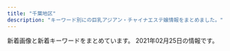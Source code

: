 ```yaml
---
title: "千葉地区"
description: "キーワード別にの巨乳アジアン・チャイナエステ嬢情報をまとめました。"
---
```


新着画像と新着キーワードをまとめています。
2021年02月25日の情報です。

<DmmAffiliateIns />
<KeywordTable
  shops={
    [
    {
        "name": "Happiness",
        "img_links": [
            "http://happiness.jpn.vin/images/top.png",
            "http://happiness.jpn.vin/images/room7.jpg",
            "http://happiness.jpn.vin/images/link_nav03.jpg",
            "http://happiness.jpn.vin/images/sp_nav03.png",
            "http://happiness.jpn.vin/images/sp_top.jpg",
            "http://happiness.jpn.vin/images/room6.jpg",
            "http://happiness.jpn.vin/images/link_nav06.jpg",
            "http://happiness.jpn.vin/images/img_service01.jpg",
            "http://happiness.jpn.vin/images/link_nav01.jpg",
            "http://happiness.jpn.vin/photos/sites/52/2020/10/2020100102525072.jpg",
            "http://happiness.jpn.vin/photos/sites/52/2020/06/2020061307230771.jpg",
            "http://happiness.jpn.vin/images/card.png",
            "http://happiness.jpn.vin/photos/sites/52/2020/06/2020061106010711.jpg",
            "http://happiness.jpn.vin/images/link_nav05.jpg",
            "http://happiness.jpn.vin/images/link_nav02.jpg",
            "http://happiness.jpn.vin/images/room8.jpg",
            "http://happiness.jpn.vin/images/link_nav04.jpg",
            "http://happiness.jpn.vin/photos/sites/52/2020/06/2020061105480355.jpg",
            "http://happiness.jpn.vin/images/sp_tit_news.png",
            "http://happiness.jpn.vin/images/sp_end.jpg",
            "http://happiness.jpn.vin/images/img_service02.jpg",
            "http://happiness.jpn.vin/images/img_service03.jpg",
            "http://happiness.jpn.vin/images/sp_nav02.png",
            "http://happiness.jpn.vin/images/sp_nav01.png",
            "http://happiness.jpn.vin/images/end.png",
            "http://happiness.jpn.vin/images/re.png",
            "http://happiness.jpn.vin/images/sp_tit_staff.png",
            "http://happiness.jpn.vin/photos/sites/52/2020/06/2020061106025814.jpg",
            "http://happiness.jpn.vin/images/room5.jpg"
        ],
        "station": "\u516b\u5343\u4ee3\u53f0\u99c5\u897f\u53e3",
        "keywords": {
            "D": 30,
            "86": 12,
            "87": 12,
            "C": 12,
            "85": 6
        },
        "url": "http://happiness.jpn.vin/"
    },
    {
        "station": "\u4eac\u6210\u5343\u8449\u4e2d\u592e\u99c5\u897f\u53e3",
        "name": "\u30a4\u30d6",
        "keywords": {
            "87": 1,
            "86": 3,
            "D": 5,
            "85": 2,
            "E": 1
        },
        "img_links": [
            "https://eve.iest.info/images/mobile.jpg",
            "http://eve.a2.jpn.vin/upload/sites/86/2021/02/2021021805312762.jpg",
            "https://eve.iest.info/images/s_staff.jpg",
            "https://eve.iest.info/images/s_news.jpg",
            "https://eve.iest.info/photos/sites/86/2020/12/2020120704342315.jpg",
            "https://eve.iest.info/photos/sites/86/2020/12/2020120704342237.jpg",
            "https://eve.iest.info/photos/sites/86/2020/12/2020121105320296.jpg",
            "https://eve.iest.info/images/top.jpg",
            "https://eve.iest.info/photos/sites/86/2020/12/202012070434226.jpg",
            "https://eve.iest.info/photos/sites/86/2020/12/2020120704342160.jpg",
            "https://eve.iest.info/photos/sites/86/2021/02/2021021805312762.jpg"
        ],
        "url": "https://eve.iest.info/"
    },
    {
        "station": "\u516b\u5343\u4ee3\u53f0\u99c5\u6771\u53e3",
        "name": "HoneyLove\uff5e\u30cf\u30cb\u30fc\u30e9\u30d6\uff5e",
        "keywords": {
            "D": 24,
            "85": 4,
            "C": 4,
            "87": 12,
            "86": 12
        },
        "url": "http://www.fairy.esjoho.com/",
        "img_links": [
            "http://www.fairy.esjoho.com/files/001-02.jpg",
            "http://www.fairy.esjoho.com/files/001-03.jpg",
            "http://www.fairy.esjoho.com/files/001.jpg",
            "http://www.fairy.esjoho.com/files/016-03.jpg",
            "http://www.fairy.esjoho.com/files/011-03.jpg",
            "http://www.fairy.esjoho.com/files/020-02.jpg",
            "http://www.fairy.esjoho.com/files/009-03.jpg",
            "http://www.fairy.esjoho.com/images/icon_info.png",
            "http://www.fairy.esjoho.com/images/korona.jpg",
            "http://www.fairy.esjoho.com/images/icon_staff.png",
            "http://www.fairy.esjoho.com/images/icon_tel.png",
            "http://www.fairy.esjoho.com/files/020-03.jpg",
            "http://www.fairy.esjoho.com/common/images/photo02.jpg",
            "http://www.fairy.esjoho.com/files/020.jpg",
            "http://www.fairy.esjoho.com/images/mainImg_sub.jpg",
            "http://www.fairy.esjoho.com/common/images/photo03.jpg",
            "http://www.fairy.esjoho.com/files/011.jpg",
            "http://www.fairy.esjoho.com/files/011-02.jpg",
            "http://www.fairy.esjoho.com/files/013-03.jpg",
            "http://www.fairy.esjoho.com/files/009-02.jpg",
            "http://www.fairy.esjoho.com/files/006-03.jpg",
            "http://www.fairy.esjoho.com/common/images/photo01.jpg",
            "http://www.fairy.esjoho.com/images/icon_top.png",
            "http://www.fairy.esjoho.com/files/016-02.jpg",
            "http://www.fairy.esjoho.com/files/006.jpg",
            "http://www.fairy.esjoho.com/files/009.jpg",
            "http://www.fairy.esjoho.com/files/013.jpg",
            "http://www.fairy.esjoho.com/files/013-02.jpg",
            "http://www.fairy.esjoho.com/files/006-02.jpg",
            "http://www.fairy.esjoho.com/files/016.jpg",
            "http://www.fairy.esjoho.com/images/btn2.png"
        ]
    },
    {
        "url": "http://massage-est.net/",
        "station": "JR\u516b\u5e61\u5bbf\u99c5\u897f\u53e3",
        "keywords": {
            "86": 2,
            "D": 2
        },
        "img_links": [
            "http://massage-est.net/images/nav-006.png",
            "http://massage-est.net/images/nav-005.png",
            "http://massage-est.net/images/tel.png",
            "http://massage-est.net/images/nav-001.png",
            "http://massage-est.net/images/no.png",
            "http://massage-est.net/images/cg02.jpg",
            "http://massage-est.net/images/nav-003.png",
            "http://massage-est.net/images/nav-002.png",
            "http://massage-est.net/images/cg05.jpg",
            "http://massage-est.net/images/nav-004.png"
        ],
        "name": "\u8309\u8389\u82b1"
    },
    {
        "keywords": {},
        "url": "http://milkiyway.xyz/",
        "name": "\u7d2b\u82d1",
        "station": "JR\u5e55\u5f35\u672c\u90f7\u99c5\u6771\u53e3",
        "img_links": []
    },
    {
        "url": "http://www.akizu.esjoho.com/",
        "station": "\u516b\u5343\u4ee3\u53f0\u99c5\u897f\u53e3",
        "img_links": [
            "http://www.akizu.esjoho.com/files/007-02.jpg",
            "http://www.akizu.esjoho.com/images/mobile.jpg",
            "http://www.akizu.esjoho.com/files/011-03.jpg",
            "http://www.akizu.esjoho.com/files/012.jpg",
            "http://www.akizu.esjoho.com/files/012-02.jpg",
            "http://www.akizu.esjoho.com/files/003-03.jpg",
            "http://www.akizu.esjoho.com/files/003.jpg",
            "http://www.akizu.esjoho.com/files/011.jpg",
            "http://www.akizu.esjoho.com/files/003-02.jpg",
            "http://www.akizu.esjoho.com/files/007-03.jpg",
            "http://www.akizu.esjoho.com/files/007.jpg",
            "http://www.akizu.esjoho.com/files/011-02.jpg",
            "http://www.akizu.esjoho.com/images/backlistbtn.png",
            "http://www.akizu.esjoho.com/images/coverGirlParts.png",
            "http://www.akizu.esjoho.com/files/012-03.jpg"
        ],
        "name": "\u79cb\u6708",
        "keywords": {
            "C": 3,
            "88": 3,
            "86": 9,
            "D": 9
        }
    },
    {
        "station": "\u9ad8\u6839\u6728\u6238\u99c5\u5357\u53e3",
        "keywords": {},
        "name": "\u91d1\u73b2\u74cf-\u30ad\u30f3\u30ec\u30fc\u30ed\u30fc-",
        "url": "http://aimise.com/",
        "img_links": [
            "http://aimise.com/images/240425-1210261S50276.png",
            "http://aimise.com/images/an3.jpg",
            "http://aimise.com/xj/hf/1.jpg",
            "http://aimise.com/images/an6.jpg",
            "http://aimise.com/images/iyasi2.jpg",
            "http://aimise.com/xj/004.jpg",
            "http://aimise.com/xj/02.jpg",
            "http://aimise.com/images/iyasi7.jpg",
            "http://aimise.com/xj/01.jpg",
            "http://aimise.com/xj/005.jpg",
            "http://aimise.com/images/an2.jpg",
            "http://aimise.com/images/an5.jpg",
            "http://aimise.com/xj/hf/3.jpg",
            "http://aimise.com/xj/03.jpg",
            "http://aimise.com/images/iyasi5.jpg",
            "http://aimise.com/xj/hf/2.jpg",
            "http://aimise.com/images/iyasi6.jpg",
            "http://aimise.com/xj/001.jpg",
            "http://aimise.com/images/an4.jpg",
            "http://aimise.com/images/iyasi4.jpg",
            "http://aimise.com/xj/003.jpg",
            "http://aimise.com/images/iyasi3.jpg",
            "http://aimise.com/images/iyasi8.jpg",
            "http://aimise.com/xj/hf/4.jpg",
            "http://aimise.com/xj/006.jpg",
            "http://aimise.com/xj/002.jpg",
            "http://aimise.com/images/an1.jpg"
        ]
    },
    {
        "img_links": [
            "http://cherry.estheya.com/css/staff/staff07-c.jpg",
            "http://cherry.estheya.com/css/nav/nav-00003.jpg",
            "http://cherry.estheya.com/css/nav/nav-00002.jpg",
            "http://cherry.estheya.com/css/staff/staff009-b.jpg",
            "http://cherry.estheya.com/css/nav/nav-0001.jpg",
            "http://cherry.estheya.com/css/tel.png",
            "http://cherry.estheya.com/css/top003.jpg",
            "http://cherry.estheya.com/css/staff/staff0009-c.jpg",
            "http://cherry.estheya.com/css/head01.jpg",
            "http://cherry.estheya.com/css/nav/nav-0005.jpg",
            "http://cherry.estheya.com/css/nav/nav-006.jpg",
            "http://cherry.estheya.com/css/cam00001.jpg",
            "http://cherry.estheya.com/css/staff/staff009-a.jpg",
            "http://cherry.estheya.com/css/staff/staff07-b.jpg",
            "http://cherry.estheya.com/css/nav/nav-0004.jpg",
            "http://cherry.estheya.com/css/staff/staff005-a.jpg",
            "http://cherry.estheya.com/css/staff/staff00004-a.jpg",
            "http://cherry.estheya.com/css/staff/staff07-a.jpg"
        ],
        "station": "JR\u56db\u8857\u9053\u99c5\u5317\u53e3",
        "name": "\u30c1\u30a7\u30ea\u30fc",
        "keywords": {
            "E": 12,
            "91": 12,
            "86": 12,
            "D": 12,
            "92": 12,
            "C": 24,
            "90": 12
        },
        "url": "http://cherry.estheya.com/"
    },
    {
        "name": "Lover\uff5e\u30e9\u30f4\u30a1\u30fc\uff5e",
        "station": "JR\u5343\u8449\u99c5\u5317\u53e3",
        "keywords": {
            "84": 2,
            "86": 16,
            "E": 2,
            "88": 2,
            "87": 18,
            "D": 32,
            "83": 6,
            "C": 10
        },
        "url": "http://www.lover-esthe.xyz/",
        "img_links": [
            "http://www.lover-esthe.xyz/files/017-02.jpg",
            "http://www.lover-esthe.xyz/files/012-02.jpg",
            "http://www.lover-esthe.xyz/files/012.jpg",
            "http://www.lover-esthe.xyz/files/032-02.jpg",
            "http://www.lover-esthe.xyz/files/016.jpg",
            "http://www.lover-esthe.xyz/files/031-02.jpg",
            "http://www.lover-esthe.xyz/files/027.jpg",
            "http://www.lover-esthe.xyz/files/021.jpg",
            "http://www.lover-esthe.xyz/files/020.jpg",
            "http://www.lover-esthe.xyz/files/025-02.jpg",
            "http://www.lover-esthe.xyz/files/028.jpg",
            "http://www.lover-esthe.xyz/files/024.jpg",
            "http://www.lover-esthe.xyz/files/033-02.jpg",
            "http://www.lover-esthe.xyz/files/021-02.jpg",
            "http://www.lover-esthe.xyz/files/016-02.jpg",
            "http://www.lover-esthe.xyz/files/015.jpg",
            "http://www.lover-esthe.xyz/files/034.jpg",
            "http://www.lover-esthe.xyz/files/018-02.jpg",
            "http://www.lover-esthe.xyz/files/024-02.jpg",
            "http://www.lover-esthe.xyz/files/017.jpg",
            "http://www.lover-esthe.xyz/files/022-02.jpg",
            "http://www.lover-esthe.xyz/files/029-02.jpg",
            "http://www.lover-esthe.xyz/files/023-02.jpg",
            "http://www.lover-esthe.xyz/files/025.jpg",
            "http://www.lover-esthe.xyz/files/022.jpg",
            "http://www.lover-esthe.xyz/files/020-02.jpg",
            "http://www.lover-esthe.xyz/files/026-02.jpg",
            "http://www.lover-esthe.xyz/images/link_s.png",
            "http://www.lover-esthe.xyz/files/014.jpg",
            "http://www.lover-esthe.xyz/files/030-02.jpg",
            "http://www.lover-esthe.xyz/files/033.jpg",
            "http://www.lover-esthe.xyz/files/032.jpg",
            "http://www.lover-esthe.xyz/files/019.jpg",
            "http://www.lover-esthe.xyz/files/027-02.jpg",
            "http://www.lover-esthe.xyz/files/018.jpg",
            "http://www.lover-esthe.xyz/files/030.jpg",
            "http://www.lover-esthe.xyz/images/top.png",
            "http://www.lover-esthe.xyz/files/031.jpg",
            "http://www.lover-esthe.xyz/files/034-02.jpg",
            "http://www.lover-esthe.xyz/files/029.jpg",
            "http://www.lover-esthe.xyz/files/023.jpg",
            "http://www.lover-esthe.xyz/images/staff_s.png",
            "http://www.lover-esthe.xyz/files/015-02.jpg",
            "http://www.lover-esthe.xyz/images/news.jpg",
            "http://www.lover-esthe.xyz/files/019-02.jpg",
            "http://www.lover-esthe.xyz/files/014-02.jpg",
            "http://www.lover-esthe.xyz/files/026.jpg",
            "http://www.lover-esthe.xyz/files/028-02.jpg"
        ]
    },
    {
        "name": "PAREO\u30fb\u30d1\u30ec\u30aa",
        "url": "http://pareo.ests.jp/",
        "station": "JR\u897f\u5343\u8449\u99c5\u5357\u53e3",
        "keywords": {
            "87": 12,
            "E": 6,
            "D": 24,
            "86": 18
        },
        "img_links": [
            "http://pareo.ests.jp/images/sp_top.jpg",
            "http://pareo.ests.jp/images/bian.png",
            "http://pareo.ests.jp/photos/sites/30/2020/10/2020100416004380.jpg",
            "http://pareo.ests.jp/images/staff_bj4.png",
            "http://pareo.ests.jp/photos/sites/30/2020/05/2020051116194020.jpg",
            "http://pareo.ests.jp/images/staff_bj2.png",
            "http://pareo.ests.jp/images/sp_tit_news.png",
            "http://pareo.ests.jp/photos/sites/30/2021/02/2021020112093841.jpg",
            "http://pareo.ests.jp/images/tit_staff.png",
            "http://pareo.ests.jp/photos/sites/30/2021/01/2021010414173533.jpg",
            "http://pareo.ests.jp/images/room4.jpg",
            "http://pareo.ests.jp/images/top.jpg",
            "http://pareo.ests.jp/images/room3.jpg",
            "http://pareo.ests.jp/images/room1.jpg",
            "http://pareo.ests.jp/photos/sites/30/2021/01/2021011713324531.jpg",
            "http://pareo.ests.jp/images/room2.jpg",
            "http://pareo.ests.jp/images/mobile.jpg"
        ]
    },
    {
        "keywords": {},
        "name": "utopia \uff5e\u30e6\u30fc\u30c8\u30d4\u30a2\uff5e",
        "url": "http://utopia.relax-good.com/",
        "station": "JR\u6d25\u7530\u6cbc\u99c5\u5317\u53e3",
        "img_links": [
            "http://menlog.net/link/menlog8831.jpg",
            "http://utopia.relax-good.com/img/cast/momo-01.jpg",
            "http://utopia.relax-good.com/img/interior/lobby.jpg",
            "http://utopia.relax-good.com/img/cast/natsumi-02.jpg",
            "http://utopia.relax-good.com/img/cast/akane-01.jpg",
            "http://utopia.relax-good.com/img/cast/nana-01.jpg",
            "http://utopia.relax-good.com/img/cast/kaori-02.jpg",
            "http://utopia.relax-good.com/img/banners/20161121110248_DHQPVQBC_UXZGZTLA.jpg",
            "http://utopia.relax-good.com/img/cast/uc.jpg",
            "http://utopia.relax-good.com/img/cast/mari-02.jpg",
            "http://utopia.relax-good.com/img/cast/yuki-01.jpg",
            "http://utopia.relax-good.com/img/cast/mina-01.jpg",
            "http://utopia.relax-good.com/img/cast/miya-01.jpg",
            "http://utopia.relax-good.com/img/cast/rumi-05.jpg",
            "http://utopia.relax-good.com/img/cast/rina-02.jpg",
            "http://utopia.relax-good.com/img/line_mark.png",
            "https://qr-official.line.me/sid/M/vig0320r.png",
            "http://utopia.relax-good.com/img/cast/miyu-01.jpg",
            "https://scdn.line-apps.com/n/line_add_friends/btn/ja.png",
            "http://utopia.relax-good.com/img/cast/aki-02.jpg",
            "http://utopia.relax-good.com/img/cast/emi-01.jpg"
        ]
    },
    {
        "station": "\u516b\u5343\u4ee3\u53f0\u99c5\u897f\u53e3",
        "keywords": {},
        "name": "\u865c\u7f8e\u4eba\uff5e\u3068\u308a\u3053\u3073\u3058\u3093\uff5e",
        "img_links": [],
        "url": "https://y-bijin.aoaoeo.com/"
    },
    {
        "name": "\u30eb\u30d3\u30fc",
        "url": "http://estela-spa.ests.jp/",
        "station": "\u5343\u8449\u4e2d\u592e\u99c5\u897f\u53e3",
        "img_links": [
            "http://estela-spa.ests.jp/photos/sites/46/2021/02/2021022517010738.jpg",
            "http://estela-spa.ests.jp/photos/sites/46/2021/02/2021021816212292.jpg",
            "http://estela-spa.ests.jp/photos/sites/46/2020/12/2020120217175269.jpg",
            "http://estela-spa.ests.jp/images/mobile.png",
            "http://estela-spa.ests.jp/photos/sites/46/2021/02/2021021111100774.jpg",
            "http://estela-spa.ests.jp/photos/sites/46/2020/08/2020082012204188.jpg",
            "http://estela-spa.ests.jp/photos/sites/46/2020/09/2020090417384533.jpg",
            "http://estela-spa.ests.jp/photos/sites/46/2020/08/2020082012203844.jpg",
            "http://estela-spa.ests.jp/images/top.jpg",
            "http://estela-spa.ests.jp/images/girl-z2.jpg",
            "http://estela-spa.ests.jp/photos/sites/46/2020/10/2020101314265164.jpg",
            "http://estela-spa.ests.jp/images/top1.jpg",
            "http://estela-spa.ests.jp/images/newface1.jpg",
            "http://estela-spa.ests.jp/images/link1.jpg",
            "http://estela-spa.ests.jp/images/staff01.jpg",
            "http://estela-spa.ests.jp/images/s_news.jpg",
            "http://estela-spa.ests.jp/images/girl-z1.jpg",
            "http://estela-spa.ests.jp/photos/sites/46/2020/08/2020082012203975.jpg",
            "http://estela-spa.ests.jp/photos/sites/46/2020/08/2020082012203273.jpg"
        ],
        "keywords": {
            "87": 2,
            "D": 9,
            "82": 1,
            "86": 6,
            "C": 26,
            "85": 1,
            "E": 1
        }
    },
    {
        "url": "http://nymphe-est.net/",
        "keywords": {
            "86": 9,
            "D": 4
        },
        "name": "\u30af\u30ed\u30fc\u30d0\u30fc",
        "station": "\u4eac\u6210\u81fc\u4e95\u99c5\u5357\u53e3",
        "img_links": [
            "http://nymphe-est.net/img/eve.jpg",
            "http://nymphe-est.net/img/r1.jpg",
            "http://nymphe-est.net/img/st6.jpg",
            "http://nymphe-est.net/img/fla.jpg",
            "http://nymphe-est.net/img/st7.jpg",
            "http://nymphe-est.net/img/sta1.jpg",
            "http://nymphe-est.net/img/sta7.jpg",
            "http://nymphe-est.net/img/st2.jpg",
            "http://nymphe-est.net/img/sta2.jpg",
            "http://nymphe-est.net/img/no.png",
            "http://nymphe-est.net/img/sta6.jpg",
            "http://nymphe-est.net/img/st1.jpg",
            "http://nymphe-est.net/img/top.jpg"
        ]
    },
    {
        "keywords": {},
        "name": "\u30aa\u30ec\u30f3\u30b8",
        "img_links": [
            "http://www.orange-est.com/images/menu/info02.jpg",
            "http://www.orange-est.com/images/common/201209044137index.jpg",
            "http://www.orange-est.com/images/girl/gal_2012090519241607501998005.jpg",
            "http://www.orange-est.com/images/common/201209044137main.jpg",
            "http://www.orange-est.com/images/girl/gal_2012090519081607502033005.jpg",
            "http://www.orange-est.com/images/common/170912073106right.jpg",
            "http://www.orange-est.com/images/menu/esthe02.jpg",
            "http://www.orange-est.com/images/info/info01.jpg",
            "http://www.orange-est.com/images/common/201209044137telephone.jpg",
            "http://www.orange-est.com/images/info/info02.jpg",
            "http://www.orange-est.com/images/menu/ac02.jpg",
            "http://www.orange-est.com/images/girl/gal_2012280703521609149903005.jpg",
            "http://www.orange-est.com/images/girls_top.jpg",
            "http://www.orange-est.com/images/menu/top02.jpg",
            "http://www.orange-est.com/images/menu/link02.jpg"
        ],
        "url": "http://www.orange-est.com/",
        "station": "JR\u8302\u539f\u99c5\u5357\u53e3"
    },
    {
        "img_links": [
            "http://n-rlx.com/images/index_01.jpg",
            "http://n-rlx.com/images/index_22.jpg",
            "http://n-rlx.com/girl/00.jpg",
            "http://n-rlx.com/images/rec_11.jpg",
            "http://n-rlx.com/images/index_11.jpg",
            "http://n-rlx.com/girl/011.jpg",
            "http://n-rlx.com/images/index_05.jpg",
            "http://n-rlx.com/images/index_03.jpg",
            "http://n-rlx.com/images/info_11.jpg",
            "http://n-rlx.com/girl/010.jpg",
            "http://n-rlx.com/girl/09.jpg",
            "http://n-rlx.com/images/index_02.jpg",
            "http://n-rlx.com/images/index_16.jpg",
            "http://n-rlx.com/images/index_06.jpg",
            "http://n-rlx.com/girl/012.jpg",
            "http://n-rlx.com/images/rec.jpg",
            "http://n-rlx.com/images/index_23.jpg",
            "http://n-rlx.com/images/staff_11.jpg",
            "http://n-rlx.com/images/index_07.jpg",
            "http://n-rlx.com/images/index_04.jpg",
            "http://n-rlx.com/girl/013.jpg",
            "http://n-rlx.com/images/info.jpg",
            "http://n-rlx.com/images/03.jpg",
            "http://n-rlx.com/images/qr20190828190925748.png"
        ],
        "name": "\u30c0\u30a4\u30e4\u30e2\u30f3\u30c9",
        "url": "http://n-rlx.com/",
        "station": "JR\u6d25\u7530\u6cbc\u99c5\u5317\u53e3",
        "keywords": {}
    },
    {
        "name": "\u7f8e\u9b54\u5973",
        "station": "\u9ad8\u6839\u6728\u6238\u99c5\u5317\u53e3",
        "url": "http://yureloyuli.xyz/",
        "keywords": {
            "84": 4,
            "88": 1,
            "85": 5,
            "C": 3,
            "86": 2,
            "D": 9
        },
        "img_links": [
            "http://yureloyuli.xyz/uploads/210102/1-210102131F3W2.jpg",
            "http://yureloyuli.xyz/static/picture/bar-inte.png",
            "http://yureloyuli.xyz/static/picture/info1.jpg",
            "http://yureloyuli.xyz/uploads/201113/1-201113153614922.jpg",
            "http://yureloyuli.xyz/static/picture/bar-girls.png",
            "http://yureloyuli.xyz/static/picture/bar-news.png",
            "http://yureloyuli.xyz/uploads/210204/1-210204142K0J1.jpg",
            "http://yureloyuli.xyz/uploads/200228/1-20022P91635N0.jpg",
            "http://yureloyuli.xyz/uploads/200706/1-200F6092015B8.jpg",
            "http://yureloyuli.xyz/uploads/200218/1-20021Q20511212.jpg",
            "http://yureloyuli.xyz/uploads/200722/1-200H215404S47.jpg",
            "http://yureloyuli.xyz/static/picture/info2.jpg",
            "http://yureloyuli.xyz/uploads/200912/1-200912104044951.jpg",
            "http://yureloyuli.xyz/uploads/200317/1-20031F92052106.jpg",
            "http://yureloyuli.xyz/uploads/200324/1-20032409411K31.jpg",
            "http://yureloyuli.xyz/static/picture/info_text.jpg",
            "http://yureloyuli.xyz/static/picture/girls-bar.png",
            "http://yureloyuli.xyz/uploads/200326/1-200326091KT30.jpg",
            "http://yureloyuli.xyz/uploads/200206/1-20020616251Q12.jpg",
            "http://yureloyuli.xyz/static/picture/bar-infomation.png",
            "http://yureloyuli.xyz/uploads/210218/1-21021Q55420226.jpg"
        ]
    },
    {
        "img_links": [
            "http://www.cianzan.xyz/uploads/201207/1-20120G05I9133.jpg",
            "http://www.cianzan.xyz/uploads/201207/1-20120G05H03F.jpg",
            "http://www.cianzan.xyz/uploads/201204/1-20120414525DJ.jpg",
            "http://www.cianzan.xyz/static/picture/top01.png",
            "http://www.cianzan.xyz/static/picture/left.jpg",
            "http://www.cianzan.xyz/static/picture/nav-006.png",
            "http://www.cianzan.xyz/static/picture/nav-001.png",
            "http://www.cianzan.xyz/uploads/201209/1-201209110351409.jpg",
            "http://www.cianzan.xyz/static/picture/nav-002.png",
            "http://www.cianzan.xyz/static/picture/nav-004.png",
            "http://www.cianzan.xyz/static/picture/right.jpg",
            "http://www.cianzan.xyz/uploads/201209/1-20120911033J44.jpg",
            "http://www.cianzan.xyz/static/picture/nav-005.png",
            "http://www.cianzan.xyz/static/picture/nav-003.png",
            "http://www.cianzan.xyz/uploads/201204/1-20120414562N15.jpg",
            "http://www.cianzan.xyz/static/picture/tel.png",
            "http://www.cianzan.xyz/static/picture/top003.jpg"
        ],
        "url": "http://www.cianzan.xyz/",
        "keywords": {
            "86": 2,
            "D": 2
        },
        "station": "JR\u56db\u8857\u9053\u99c5\u5317\u53e3",
        "name": "\u304a\u304b\u3048\u308a"
    },
    {
        "url": "http://massage-aroma.blue/",
        "name": "\u304f\u3089\u3089",
        "keywords": {
            "86": 5,
            "E": 2,
            "D": 2,
            "F": 1
        },
        "img_links": [
            "http://massage-aroma.blue/images/cg022.jpg",
            "http://massage-aroma.blue/images/no.png",
            "http://massage-aroma.blue/images/cg01.jpg",
            "http://massage-aroma.blue/images/cg03.jpg",
            "http://massage-aroma.blue/images/cg07.jpg",
            "http://massage-aroma.blue/images/cg021.jpg",
            "http://massage-aroma.blue/images/nav-003.png",
            "http://massage-aroma.blue/images/tel.png",
            "http://massage-aroma.blue/images/nav-002.png",
            "http://massage-aroma.blue/images/cg071.jpg",
            "http://massage-aroma.blue/images/cg051.jpg",
            "http://massage-aroma.blue/images/cg02.jpg",
            "http://massage-aroma.blue/images/cg012.jpg",
            "http://massage-aroma.blue/images/nav-006.png",
            "http://massage-aroma.blue/images/nav-005.png",
            "http://massage-aroma.blue/images/nav-001.png",
            "http://massage-aroma.blue/images/top001.png",
            "http://massage-aroma.blue/images/cg072.jpg",
            "http://massage-aroma.blue/images/nav-004.png",
            "http://massage-aroma.blue/images/cg011.jpg",
            "http://massage-aroma.blue/images/cg05.jpg",
            "http://massage-aroma.blue/images/cg052.jpg"
        ],
        "station": "JR\u7a32\u6bdb\u99c5\u6771\u53e3"
    },
    {
        "station": "\u5343\u8449\u4e2d\u592e\u99c5\u6771\u53e3",
        "name": "Smile\u30fb\u30b9\u30de\u30a4\u30eb",
        "keywords": {
            "87": 5,
            "85": 4,
            "83": 1,
            "C": 2,
            "E": 2,
            "86": 12,
            "D": 18
        },
        "url": "http://smile.oks.bz/",
        "img_links": [
            "http://smile.oks.bz/photos/sites/41/2019/12/2019122516470912.jpg",
            "http://smile.oks.bz/photos/sites/41/2021/01/2021010911025290.jpg",
            "http://smile.oks.bz/photos/sites/41/2021/01/2021012517065775.jpg",
            "http://smile.oks.bz/photos/sites/41/2020/11/2020110713394486.jpg",
            "http://smile.oks.bz/images/s_face.jpg",
            "http://smile.oks.bz/photos/sites/41/2021/02/2021020310442224.jpg",
            "http://smile.oks.bz/photos/sites/41/2019/11/2019112410352437.jpg",
            "http://smile.oks.bz/photos/sites/41/2019/08/201909231726370.jpg",
            "http://smile.oks.bz/photos/sites/41/2019/12/2019122517061810.jpg",
            "http://smile.oks.bz/images/top.jpg",
            "http://smile.oks.bz/photos/sites/41/2020/10/202010071446208.jpg",
            "http://smile.oks.bz/photos/sites/41/2021/02/2021020310442052-356x475.jpg",
            "http://smile.oks.bz/photos/sites/41/2020/09/202009091902267.jpg",
            "http://smile.oks.bz/images/mobile.jpg",
            "http://smile.oks.bz/photos/sites/41/2021/02/2021020310442052.jpg",
            "http://smile.oks.bz/photos/sites/41/2021/02/2021020310442224-356x475.jpg",
            "http://smile.oks.bz/photos/sites/41/2020/07/2020071417514615.jpg",
            "http://smile.oks.bz/images/link.jpg",
            "http://smile.oks.bz/photos/sites/41/2021/01/2021012517065775-356x475.jpg",
            "http://smile.oks.bz/photos/sites/41/2019/12/2019122517044318.jpg",
            "http://smile.oks.bz/photos/sites/41/2019/09/2019090417583313.jpg",
            "http://smile.oks.bz/images/s_news.jpg",
            "http://smile.oks.bz/photos/sites/41/2019/09/2019091314105462.jpg",
            "http://smile.oks.bz/photos/sites/41/2019/12/2019122517044066.jpg",
            "http://smile.oks.bz/photos/sites/41/2019/12/2019122517044279.jpg",
            "http://smile.oks.bz/images/staff_line.jpg",
            "http://smile.oks.bz/photos/sites/41/2019/09/2019091314115844.jpg",
            "http://smile.oks.bz/photos/sites/41/2020/01/2020012310224324.jpg",
            "http://smile.oks.bz/photos/sites/41/2020/09/2020090213501227.jpg",
            "http://smile.oks.bz/photos/sites/41/2020/10/2020101713162274.jpg"
        ]
    },
    {
        "url": "http://resortin.jpn.cm/",
        "station": "\u5343\u8449\u4e2d\u592e\u99c5\u6771\u53e3",
        "img_links": [
            "http://resortin.jpn.cm/i/images/room3.jpg",
            "http://resortin.jpn.cm/photos/sites/33/2019/10/2019101702000135.jpeg",
            "http://resortin.jpn.cm/photos/sites/33/2021/02/2021020503454256-e1612464353899.jpeg",
            "http://resortin.jpn.cm/photos/sites/33/2020/11/2020112701293043.jpeg",
            "http://resortin.jpn.cm/images/ser4.jpg",
            "http://resortin.jpn.cm/images/s_news.png",
            "http://resortin.jpn.cm/photos/sites/33/2020/09/2020091504080714.jpeg",
            "http://resortin.jpn.cm/photos/sites/33/2021/02/2021020210431926.jpg",
            "http://resortin.jpn.cm/images/s_service.jpg",
            "http://resortin.jpn.cm/photos/sites/33/2019/10/2019101702000055.jpeg",
            "http://resortin.jpn.cm/photos/sites/33/2021/02/2021021011592797-e1612925978498.jpeg",
            "http://resortin.jpn.cm/images/top2.jpg",
            "http://resortin.jpn.cm/photos/sites/33/2021/01/2021012821032298-e1611835415606.jpeg",
            "http://resortin.jpn.cm/photos/sites/33/2019/10/2019101702025625-e1600094540382.jpeg",
            "http://resortin.jpn.cm/photos/sites/33/2020/09/2020091518240675.jpeg",
            "http://resortin.jpn.cm/i/images/room1.jpg",
            "http://resortin.jpn.cm/photos/sites/33/2020/06/2020062103092760.jpeg",
            "http://resortin.jpn.cm/photos/sites/33/2020/07/2020072501415499-e1595608934436.jpeg",
            "http://resortin.jpn.cm/images/ser7.jpg",
            "http://resortin.jpn.cm/photos/sites/33/2021/01/2021012821032298.jpeg",
            "http://resortin.jpn.cm/photos/sites/33/2019/12/2019121812191049-400x173.jpeg",
            "http://resortin.jpn.cm/photos/sites/33/2021/02/2021022301563791-e1614013013400.jpeg",
            "http://resortin.jpn.cm/images/ser8.jpg",
            "http://resortin.jpn.cm/i/images/room2.jpg",
            "http://resortin.jpn.cm/photos/sites/33/2020/12/2020120113271282.jpeg",
            "http://resortin.jpn.cm/images/s_staff.jpg",
            "http://resortin.jpn.cm/photos/sites/33/2019/10/2019101702025625.jpeg",
            "http://resortin.jpn.cm/photos/sites/33/2020/10/2020102219295041.jpeg",
            "http://resortin.jpn.cm/images/koko_468x60.png",
            "http://resortin.jpn.cm/photos/sites/33/2019/10/2019101702012362.jpeg",
            "http://resortin.jpn.cm/images/ser1.jpg",
            "http://resortin.jpn.cm/photos/sites/33/2020/07/2020070322594031.jpeg",
            "http://resortin.jpn.cm/photos/sites/33/2020/06/2020062102472569.jpeg",
            "http://resortin.jpn.cm/photos/sites/33/2020/12/2020122313271999-e1608697655298.jpeg",
            "http://resortin.jpn.cm/images/service.png",
            "http://resortin.jpn.cm/photos/sites/33/2020/09/2020091504135186.jpeg"
        ],
        "keywords": {
            "D": 80,
            "85": 10,
            "88": 10,
            "E": 10,
            "89": 30,
            "87": 30,
            "C": 23,
            "86": 30
        },
        "name": "\u30ea\u30be\u30fc\u30c8\u30fb\u30a4\u30f3"
    },
    {
        "img_links": [
            "http://suijyonohana.oks.bz/images/top2.jpg",
            "http://suijyonohana.oks.bz/photos/sites/74/2020/01/2020010304114481.jpg",
            "http://suijyonohana.oks.bz/photos/sites/74/2019/12/2019121708275675.jpg",
            "http://suijyonohana.oks.bz/photos/sites/74/2019/08/2019082909370533.jpg",
            "http://suijyonohana.oks.bz/photos/sites/74/2020/12/2020120108505493.jpg",
            "http://suijyonohana.oks.bz/photos/sites/74/2019/07/2019071408493715.jpg",
            "http://suijyonohana.oks.bz/images/s_staff.png",
            "http://suijyonohana.oks.bz/photos/sites/74/2019/11/2019110304043160.jpg",
            "http://suijyonohana.oks.bz/photos/sites/74/2019/12/2019120503231885.jpg",
            "http://suijyonohana.oks.bz/photos/sites/74/2020/02/2020020702453147.jpg",
            "http://suijyonohana.oks.bz/photos/sites/74/2019/12/201912100316363.jpg",
            "http://suijyonohana.oks.bz/photos/sites/74/2019/11/2019112009095899.jpg",
            "http://suijyonohana.oks.bz/photos/sites/74/2019/11/2019110107361049.jpg",
            "http://suijyonohana.oks.bz/photos/sites/74/2019/10/2019102803554338.jpg",
            "http://suijyonohana.oks.bz/photos/sites/74/2019/11/2019111409121610.jpg",
            "http://suijyonohana.oks.bz/photos/sites/74/2019/11/2019111305503023.jpg",
            "http://suijyonohana.oks.bz/photos/sites/74/2019/11/2019112903322854.jpg",
            "http://suijyonohana.oks.bz/photos/sites/74/2020/01/2020012909451396.jpg",
            "http://suijyonohana.oks.bz/photos/sites/74/2019/07/2019071908205295.jpg",
            "http://suijyonohana.oks.bz/photos/sites/74/2019/04/2019040607544466.jpg",
            "http://suijyonohana.oks.bz/photos/sites/74/2019/11/2019110805565047.jpg",
            "http://suijyonohana.oks.bz/photos/sites/74/2019/11/2019112303312820.jpg",
            "http://suijyonohana.oks.bz/photos/sites/74/2019/11/2019111305502437.jpg",
            "http://suijyonohana.oks.bz/photos/sites/74/2019/10/2019102108484557.jpg",
            "http://suijyonohana.oks.bz/photos/sites/74/2020/02/2020021802145314.jpg",
            "http://suijyonohana.oks.bz/photos/sites/74/2019/04/2019040607544553.jpg",
            "http://suijyonohana.oks.bz/photos/sites/74/2019/12/2019122302573417.jpg",
            "http://suijyonohana.oks.bz/photos/sites/74/2019/10/2019100603440218.jpg",
            "http://suijyonohana.oks.bz/photos/sites/74/2019/11/2019111409122064.jpg",
            "http://suijyonohana.oks.bz/photos/sites/74/2019/05/2019052508374052.jpg",
            "http://suijyonohana.oks.bz/photos/sites/74/2019/10/2019102803554653.jpg",
            "http://suijyonohana.oks.bz/photos/sites/74/2019/04/2019040607544418.jpg",
            "http://suijyonohana.oks.bz/photos/sites/74/2019/11/2019110805570462.jpg",
            "http://suijyonohana.oks.bz/images/s_news.png",
            "http://suijyonohana.oks.bz/photos/sites/74/2020/04/202004230549442.jpg",
            "http://suijyonohana.oks.bz/photos/sites/74/2020/09/2020092307293684.jpg",
            "http://suijyonohana.oks.bz/images/top.jpg",
            "http://suijyonohana.oks.bz/photos/sites/74/2019/12/2019121208173881.jpg",
            "http://suijyonohana.oks.bz/photos/sites/74/2019/11/2019112903321914.jpg",
            "http://suijyonohana.oks.bz/photos/sites/74/2019/08/2019080504172342.jpg",
            "http://suijyonohana.oks.bz/photos/sites/74/2019/11/2019110107361498.jpg",
            "http://suijyonohana.oks.bz/photos/sites/74/2020/09/2020091304214310.jpg",
            "http://suijyonohana.oks.bz/photos/sites/74/2020/02/2020021308573639.jpg",
            "http://suijyonohana.oks.bz/photos/sites/74/2019/12/2019120503232468.jpg",
            "http://suijyonohana.oks.bz/photos/sites/74/2019/04/2019040607544577.jpg",
            "http://suijyonohana.oks.bz/photos/sites/74/2019/05/2019052508384096.jpg",
            "http://suijyonohana.oks.bz/photos/sites/74/2019/12/2019122302574122.jpg",
            "http://suijyonohana.oks.bz/photos/sites/74/2019/05/2019051908111982.jpg",
            "http://suijyonohana.oks.bz/images/face.png",
            "http://suijyonohana.oks.bz/photos/sites/74/2019/11/2019112303312062.jpg",
            "http://suijyonohana.oks.bz/photos/sites/74/2020/11/2020110804255484.jpg",
            "http://suijyonohana.oks.bz/photos/sites/74/2019/11/2019111305503524.jpg",
            "http://suijyonohana.oks.bz/photos/sites/74/2019/04/2019040607404665.jpg",
            "http://suijyonohana.oks.bz/photos/sites/74/2019/09/2019091305051898.jpg",
            "http://suijyonohana.oks.bz/photos/sites/74/2020/01/2020010806110196.jpg",
            "http://suijyonohana.oks.bz/photos/sites/74/2019/12/2019121003163725.jpg",
            "http://suijyonohana.oks.bz/photos/sites/74/2019/10/2019101806091624.jpg",
            "http://suijyonohana.oks.bz/photos/sites/74/2020/02/2020021802145941.jpg",
            "http://suijyonohana.oks.bz/photos/sites/74/2020/09/202009130421418.jpg",
            "http://suijyonohana.oks.bz/photos/sites/74/2020/01/2020012909451773.jpg",
            "http://suijyonohana.oks.bz/images/mobile.png",
            "http://suijyonohana.oks.bz/photos/sites/74/2019/04/2019040808230099.jpg",
            "http://suijyonohana.oks.bz/images/end1.jpg",
            "http://suijyonohana.oks.bz/photos/sites/74/2019/11/2019111408343456.jpg",
            "http://suijyonohana.oks.bz/photos/sites/74/2019/10/201910060344032.jpg",
            "http://suijyonohana.oks.bz/photos/sites/74/2020/01/2020010806110063.jpg",
            "http://suijyonohana.oks.bz/photos/sites/74/2019/12/2019121003173867.jpg",
            "http://suijyonohana.oks.bz/photos/sites/74/2019/05/201905230829246.jpg",
            "http://suijyonohana.oks.bz/images/top1.jpg",
            "http://suijyonohana.oks.bz/photos/sites/74/2019/10/2019102807073442.jpg"
        ],
        "keywords": {
            "85": 5,
            "83": 9,
            "89": 1,
            "81": 1,
            "F": 2,
            "86": 11,
            "E": 5,
            "88": 3,
            "87": 6,
            "D": 17,
            "C": 12
        },
        "name": "\u7a32\u6bdb \u7a76\u6975\u30e9\u30a6\u30a1\u30fc\u30ba",
        "station": "JR\u7a32\u6bdb\u99c5\u897f\u53e3",
        "url": "http://suijyonohana.oks.bz/"
    },
    {
        "url": "http://www.miyu-est.com/",
        "name": "\u7f8e\u512a",
        "img_links": [
            "http://www.miyu-est.com/images/r-2.jpg",
            "http://www.miyu-est.com/images/staff/sora.jpg",
            "http://www.miyu-est.com/images/9.jpg",
            "http://www.miyu-est.com/images/10.jpg",
            "http://www.miyu-est.com/images/r-1.jpg",
            "http://www.miyu-est.com/images/r-6.jpg",
            "http://www.miyu-est.com/images/r-5.jpg",
            "http://www.miyu-est.com/images/staff/nana.jpg",
            "http://www.miyu-est.com/images/3.jpg",
            "http://www.miyu-est.com/images/staff/harumi.jpg",
            "http://www.miyu-est.com/images/r-4.jpg",
            "http://www.miyu-est.com/images/newtit.jpg",
            "http://www.miyu-est.com/images/titestaff.png",
            "http://www.miyu-est.com/images/s-3/3-4.jpg",
            "http://www.miyu-est.com/images/s-2/2-4.jpg",
            "http://www.miyu-est.com/images/mobile.png",
            "http://www.miyu-est.com/images/top.jpg",
            "http://www.miyu-est.com/images/staff/naomi.jpg",
            "http://www.miyu-est.com/images/staff/jinmi.jpg",
            "http://www.miyu-est.com/images/r-3.jpg",
            "http://www.miyu-est.com/images/staff/s2.jpg"
        ],
        "station": "\u7fd2\u5fd7\u91ce\u99c5",
        "keywords": {
            "F": 1,
            "87": 1
        }
    },
    {
        "station": "\u4eac\u6210\u7dda\u5343\u8449\u4e2d\u592e\u99c5\u6771\u53e3",
        "keywords": {},
        "name": "\u685c\u6843",
        "url": "http://www.t-bell.work/",
        "img_links": [
            "http://www.t-bell.work/images/10.jpg",
            "http://www.t-bell.work/images/3.jpg",
            "http://www.t-bell.work/images/2.jpg",
            "http://www.t-bell.work/images/interior.png",
            "http://www.t-bell.work/img/ayumi1.jpg",
            "http://www.t-bell.work/img/mayu1.jpg",
            "http://www.t-bell.work/images/1.jpg",
            "http://www.t-bell.work/images/12.jpg",
            "http://www.t-bell.work/img/kumi1.jpg",
            "http://www.t-bell.work/images/8.jpg",
            "http://www.t-bell.work/img/ayumi2.jpg",
            "http://www.t-bell.work/img/megumi1.jpg",
            "http://www.t-bell.work/img/yuki1.jpg",
            "http://www.t-bell.work/img/riri1.jpg",
            "http://www.t-bell.work/img/mayu2.jpg",
            "http://www.t-bell.work/images/6.jpg",
            "http://www.t-bell.work/img/miho1.jpg",
            "http://www.t-bell.work/images/5.jpg",
            "http://www.t-bell.work/img/momo1.jpg",
            "http://www.t-bell.work/images/sys2.png",
            "http://www.t-bell.work/img/kumi3.jpg",
            "http://www.t-bell.work/images/11.jpg",
            "http://www.t-bell.work/img/sakura1.jpg",
            "http://www.t-bell.work/images/7.jpg",
            "http://www.t-bell.work/img/riri2.jpg",
            "http://www.t-bell.work/images/interior_t.jpg",
            "http://www.t-bell.work/images/sys1.png",
            "http://www.t-bell.work/images/9.jpg",
            "http://www.t-bell.work/images/interior1.png",
            "http://www.t-bell.work/images/staff_t.jpg",
            "http://www.t-bell.work/images/info.jpg",
            "http://www.t-bell.work/images/news.jpg",
            "http://www.t-bell.work/img/kumi2.jpg",
            "http://www.t-bell.work/images/4.jpg",
            "http://www.t-bell.work/images/si.png",
            "http://www.t-bell.work/images/line.png",
            "http://www.t-bell.work/images/head.jpg"
        ]
    },
    {
        "keywords": {
            "D": 3,
            "87": 1,
            "86": 1,
            "88": 1
        },
        "station": "\u7fd2\u5fd7\u91ce\u99c5",
        "url": "http://www.mint.esjp.info/",
        "img_links": [
            "http://www.mint.esjp.info/files/002-02.jpg",
            "http://www.mint.esjp.info/files/003-03.jpg",
            "http://www.mint.esjp.info/images/sys1.jpg",
            "http://www.mint.esjp.info/files/001-03.jpg",
            "http://www.mint.esjp.info/images/tel.jpg",
            "http://www.mint.esjp.info/images/staff_t.jpg",
            "http://www.mint.esjp.info/files/001-02.jpg",
            "http://www.mint.esjp.info/images/interior_t.jpg",
            "http://www.mint.esjp.info/files/003.jpg",
            "http://www.mint.esjp.info/files/003-02.jpg",
            "http://www.mint.esjp.info/images/mobile.jpg",
            "http://www.mint.esjp.info/images/link_t.jpg",
            "http://www.mint.esjp.info/files/001.jpg",
            "http://www.mint.esjp.info/images/news.jpg",
            "http://www.mint.esjp.info/files/002-03.jpg",
            "http://www.mint.esjp.info/files/002.jpg",
            "http://www.mint.esjp.info/images/head.jpg",
            "http://www.mint.esjp.info/images/int2.jpg"
        ],
        "name": "\u30df\u30f3\u30c8"
    },
    {
        "name": "Flower",
        "keywords": {},
        "img_links": [
            "http://www.es-lime.info/staff/eko.jpg",
            "http://www.es-lime.info/staff/megumi.jpg",
            "http://www.es-lime.info/staff/ayumi.jpg",
            "http://www.es-lime.info/img/rina1.jpg",
            "http://www.es-lime.info/img/ayumi1.jpg",
            "http://www.es-lime.info/images/news.jpg",
            "http://www.es-lime.info/images/time.jpg",
            "http://www.es-lime.info/img/megumi1.jpg",
            "http://www.es-lime.info/images/menu/staff.png",
            "http://www.es-lime.info/images/int2.png",
            "http://www.es-lime.info/images/tel.png",
            "http://www.es-lime.info/images/staff_t.jpg",
            "http://www.es-lime.info/images/right.png",
            "http://www.es-lime.info/images/int1.jpg",
            "http://www.es-lime.info/staff/yuki.jpg",
            "http://www.es-lime.info/img/ai1.jpg",
            "http://www.es-lime.info/images/menu/interior.png",
            "http://www.es-lime.info/images/tg.png",
            "http://www.es-lime.info/images/sys.jpg",
            "http://www.es-lime.info/images/menu/top.png",
            "http://www.es-lime.info/img/yuki1.jpg",
            "http://www.es-lime.info/images/rec.jpg",
            "http://www.es-lime.info/staff/miyuki.jpg",
            "http://www.es-lime.info/img/eko1.jpg",
            "http://www.es-lime.info/staff/ai.jpg",
            "http://www.es-lime.info/img/miyuki1.jpg",
            "http://www.es-lime.info/staff/rina.jpg",
            "http://www.es-lime.info/images/interior_t.jpg"
        ],
        "url": "http://www.es-lime.info/",
        "station": "\u5343\u8449\u4e2d\u592e\u99c5\u6771\u53e3"
    },
    {
        "name": "\u3089\u304f\u3089\u304f",
        "keywords": {
            "88": 4,
            "D": 20,
            "85": 4,
            "C": 4,
            "87": 8,
            "86": 8
        },
        "station": "JR\u7a32\u6bdb\u99c5\u6771\u53e3",
        "url": "http://www.rakuraku-inage.info/",
        "img_links": [
            "http://www.rakuraku-inage.info/images/mainImg_sub.jpg",
            "http://www.rakuraku-inage.info/files/017.jpg",
            "http://www.rakuraku-inage.info/files/021.jpg",
            "http://www.rakuraku-inage.info/files/062-03.jpg",
            "http://www.rakuraku-inage.info/files/049-03.jpg",
            "http://www.rakuraku-inage.info/files/062-02.jpg",
            "http://www.rakuraku-inage.info/files/047-03.jpg",
            "http://www.rakuraku-inage.info/files/021-03.jpg",
            "http://www.rakuraku-inage.info/files/049-02.jpg",
            "http://www.rakuraku-inage.info/files/021-02.jpg",
            "http://www.rakuraku-inage.info/files/061-02.jpg",
            "http://www.rakuraku-inage.info/files/047-02.jpg",
            "http://www.rakuraku-inage.info/files/061.jpg",
            "http://www.rakuraku-inage.info/common/images/photo01.jpg",
            "http://www.rakuraku-inage.info/files/017-02.jpg",
            "http://www.rakuraku-inage.info/files/047.jpg",
            "http://www.rakuraku-inage.info/common/images/photo03.jpg",
            "http://www.rakuraku-inage.info/files/062.jpg",
            "http://www.rakuraku-inage.info/images/btn2.png",
            "http://www.rakuraku-inage.info/files/061-03.jpg",
            "http://www.rakuraku-inage.info/files/017-03.jpg",
            "http://www.rakuraku-inage.info/images/icon_staff.png",
            "http://www.rakuraku-inage.info/files/049.jpg",
            "http://www.rakuraku-inage.info/images/icon_top.png",
            "http://www.rakuraku-inage.info/images/icon_tel.png",
            "http://www.rakuraku-inage.info/common/images/photo02.jpg",
            "http://www.rakuraku-inage.info/images/icon_info.png"
        ]
    },
    {
        "name": "Leo",
        "img_links": [
            "http://www.relax-leo.com/img/material/top_t4.png",
            "http://www.relax-leo.com/files/008.jpg",
            "http://www.relax-leo.com/img/material/att.png",
            "http://www.relax-leo.com/i/img/operation/img_service_03.png",
            "http://www.relax-leo.com/img/material/backlistbtn.png",
            "http://www.relax-leo.com/thumbnails/011.jpg",
            "http://www.relax-leo.com/img/material/p3_ct1.png",
            "http://www.relax-leo.com/files/019-02.jpg",
            "http://www.relax-leo.com/index4.jpg",
            "http://www.relax-leo.com/files/009-03.jpg",
            "http://www.relax-leo.com/img/material/age.png",
            "http://www.relax-leo.com/files/015-03.jpg",
            "http://www.relax-leo.com/files/023-03.jpg",
            "http://www.relax-leo.com/files/010.jpg",
            "http://www.relax-leo.com/img/material/frameback.png",
            "http://www.relax-leo.com/files/009.jpg",
            "http://www.relax-leo.com/img/top/img_service_02.png",
            "http://www.relax-leo.com/img/material/p4_ct1.png",
            "http://www.relax-leo.com/img/material/gm2_rollout.png",
            "http://www.relax-leo.com/img/material/frames.png",
            "http://www.relax-leo.com/thumbnails/022.jpg",
            "http://www.relax-leo.com/img/material/p2_ct1.png",
            "http://www.relax-leo.com/i/img/operation/img_service_02.png",
            "http://www.relax-leo.com/files/018.jpg",
            "http://www.relax-leo.com/img/top/img_service_04.png",
            "http://www.relax-leo.com/img/material/gm1_rollout.png",
            "http://www.relax-leo.com/i/img/operation/img_service_04.png",
            "http://www.relax-leo.com/files/018-02.jpg",
            "http://www.relax-leo.com/files/018-03.jpg",
            "http://www.relax-leo.com/files/011-02.jpg",
            "http://www.relax-leo.com/files/019-03.jpg",
            "http://www.relax-leo.com/img/material/top_t1.png",
            "http://www.relax-leo.com/img/material/top_t5.png",
            "http://www.relax-leo.com/img/material/gm3_rollout.png",
            "http://www.relax-leo.com/thumbnails/018.jpg",
            "http://www.relax-leo.com/files/015-02.jpg",
            "http://www.relax-leo.com/img/material/top_t3.png",
            "http://www.relax-leo.com/thumbnails/009.jpg",
            "http://www.relax-leo.com/files/011-03.jpg",
            "http://www.relax-leo.com/files/010-03.jpg",
            "http://www.relax-leo.com/img/material/gm5_rollout.png",
            "http://www.relax-leo.com/img/material/p5_ct1.png",
            "http://www.relax-leo.com/thumbnails/015.jpg",
            "http://www.relax-leo.com/thumbnails/023.jpg",
            "http://www.relax-leo.com/img/material/gm6_rollout.png",
            "http://www.relax-leo.com/files/021.jpg",
            "http://www.relax-leo.com/img/material/camp20201027.jpg",
            "http://www.relax-leo.com/files/008-02.jpg",
            "http://www.relax-leo.com/img/top/img_service_03.png",
            "http://www.relax-leo.com/files/023-02.jpg",
            "http://www.relax-leo.com/img/top/img_service_01.png",
            "http://www.relax-leo.com/files/022.jpg",
            "http://www.relax-leo.com/img/material/top_pickback.png",
            "http://www.relax-leo.com/files/023.jpg",
            "http://www.relax-leo.com/files/019.jpg",
            "http://www.relax-leo.com/i/img/operation/img_service_01.png",
            "http://www.relax-leo.com/img/material/p7_ct1.png",
            "http://www.relax-leo.com/files/010-02.jpg",
            "http://www.relax-leo.com/files/008-03.jpg",
            "http://www.relax-leo.com/files/022-02.jpg",
            "http://www.relax-leo.com/files/011.jpg",
            "http://www.relax-leo.com/files/021-03.jpg",
            "http://www.relax-leo.com/files/015.jpg",
            "http://www.relax-leo.com/files/009-02.jpg",
            "http://www.relax-leo.com/thumbnails/019.jpg",
            "http://www.relax-leo.com/thumbnails/010.jpg",
            "http://www.relax-leo.com/files/021-02.jpg",
            "http://www.relax-leo.com/img/material/gm4_rollout.png",
            "http://www.relax-leo.com/img/material/top_t2.png",
            "http://www.relax-leo.com/files/022-03.jpg",
            "http://www.relax-leo.com/thumbnails/008.jpg",
            "http://www.relax-leo.com/img/material/p3_ct2.png",
            "http://www.relax-leo.com/thumbnails/021.jpg"
        ],
        "keywords": {
            "C": 13,
            "85": 24,
            "86": 12
        },
        "station": "\u52dd\u7530\u53f0\u99c5\u5357\u53e3",
        "url": "http://www.relax-leo.com/"
    },
    {
        "keywords": {
            "D": 2,
            "92": 1,
            "E": 1,
            "89": 2,
            "85": 1,
            "C": 1
        },
        "station": "JR\u6d25\u7530\u6cbc\u99c5\u5317\u53e3",
        "url": "http://fresh.estheya.com/",
        "name": "\u30d5\u30ec\u30c3\u30b7\u30e5\u30d5\u30eb\u30fc\u30c4",
        "img_links": [
            "http://fresh.estheya.com/css/nav/nav03.png",
            "http://fresh.estheya.com/css/staff/staff03.jpg",
            "http://fresh.estheya.com/css/top04.jpg",
            "http://fresh.estheya.com/css/nav/nav06.png",
            "http://fresh.estheya.com/css/nav/nav05.png",
            "http://fresh.estheya.com/css/staff02.jpg",
            "http://fresh.estheya.com/css/staff/staff04.jpg",
            "http://fresh.estheya.com/css/right.jpg",
            "http://fresh.estheya.com/css/staff/staff02.jpg",
            "http://fresh.estheya.com/css/staff04.jpg",
            "http://fresh.estheya.com/css/staff01.jpg",
            "http://fresh.estheya.com/css/nav/nav02.png",
            "http://fresh.estheya.com/css/top01.jpg",
            "http://fresh.estheya.com/css/nav/nav04.png",
            "http://fresh.estheya.com/css/staff03.jpg",
            "http://fresh.estheya.com/css/staff/staff01.jpg",
            "http://fresh.estheya.com/css/nav/nav01.png",
            "http://fresh.estheya.com/css/tel01.png",
            "http://fresh.estheya.com/css/left.jpg"
        ]
    },
    {
        "keywords": {},
        "name": "\u30b5\u30d5\u30a1\u30a4\u30a2",
        "station": "\u5343\u8449\u4e2d\u592e\u99c5\u897f\u53e3",
        "img_links": [
            "http://chiba-sapphire.net/images/copyright.png",
            "http://chiba-sapphire.net/staff/s-eri.jpg",
            "http://chiba-sapphire.net/staff/s-aya.jpg",
            "http://chiba-sapphire.net/staff/s-risa.jpg",
            "http://chiba-sapphire.net/images/index-enter.png",
            "http://chiba-sapphire.net/images/bar-interior.png",
            "http://chiba-sapphire.net/images/cam.png",
            "http://chiba-sapphire.net/staff/s-miyu.jpg",
            "http://chiba-sapphire.net/images/side-twitter.png",
            "http://chiba-sapphire.net/images/c-staff.png",
            "http://chiba-sapphire.net/images/side-info.png",
            "http://chiba-sapphire.net/images/b-taisaku.png",
            "http://chiba-sapphire.net/staff/s-ringo.jpg",
            "http://chiba-sapphire.net/staff/s-moe.jpg",
            "http://chiba-sapphire.net/images/bar-staff.png",
            "http://chiba-sapphire.net/images/c-interior.png",
            "http://chiba-sapphire.net/images/b-hotstone2.png",
            "http://chiba-sapphire.net/images/kazari.png",
            "http://chiba-sapphire.net/images/c-top.png",
            "http://chiba-sapphire.net/images/b-qr.png"
        ],
        "url": "http://chiba-sapphire.net/"
    },
    {
        "name": "For You \u30d5\u30a9\u30fc\u30e6\u30fc",
        "img_links": [
            "http://foryou.este.work/top.jpg",
            "http://foryou.este.work/2/uploadimg/1565558725.jpg",
            "http://foryou.este.work/kanban.jpg",
            "http://foryou.este.work/2/uploadimg/1565950572.jpg",
            "http://foryou.este.work/mens-esthe.png",
            "http://foryou.este.work/2/uploadimg/1574764277.jpg"
        ],
        "url": "http://foryou.este.work/",
        "station": "\u6210\u7530\u99c5\u897f\u53e3",
        "keywords": {
            "83": 12,
            "D": 12,
            "C": 12,
            "85": 6
        }
    },
    {
        "keywords": {},
        "station": "\u9ad8\u6839\u6728\u6238\u99c5\u5317\u53e3",
        "name": "\u5eb7\u697d\u5712",
        "url": "http://kourakuenmise.com/",
        "img_links": [
            "http://kourakuenmise.com/images/header_img.jpg",
            "http://kourakuenmise.com/zp/img006.jpg",
            "http://kourakuenmise.com/images/news_bj.jpg",
            "http://kourakuenmise.com/zp/img005.jpg",
            "http://kourakuenmise.com/zp/img222.jpg",
            "http://kourakuenmise.com/zp/img007.jpg",
            "http://kourakuenmise.com/images/2078427_1.jpg",
            "http://kourakuenmise.com/images/mobile.jpg",
            "http://kourakuenmise.com/zp/img012.jpg",
            "http://kourakuenmise.com/zp/img111.jpg",
            "http://kourakuenmise.com/zp/img011.jpg",
            "http://kourakuenmise.com/images/46-11051416223130.jpg"
        ]
    },
    {
        "img_links": [
            "https://yumesato.relaxjp.com/css/staff/staff03-a.png",
            "https://yumesato.relaxjp.com/css/staff/staff07.png",
            "https://yumesato.relaxjp.com/css/staff/staff004-a.png",
            "https://yumesato.relaxjp.com/css/top02.png",
            "https://yumesato.relaxjp.com/css/nav/nav-002.png",
            "https://yumesato.relaxjp.com/css/staff/staff03.png",
            "https://yumesato.relaxjp.com/css/staff/staff01.png",
            "https://yumesato.relaxjp.com/css/staff/staff07-a.png",
            "https://yumesato.relaxjp.com/css/staff/staff02-a.png",
            "https://yumesato.relaxjp.com/css/staff/staff05-a.png",
            "https://yumesato.relaxjp.com/css/nav/nav-001.png",
            "https://yumesato.relaxjp.com/css/nav/nav-005.png",
            "https://yumesato.relaxjp.com/css/nav/nav-006.png",
            "https://yumesato.relaxjp.com/css/staff/staff06.png",
            "https://yumesato.relaxjp.com/css/staff/staff08-a.png",
            "https://yumesato.relaxjp.com/css/top01.png",
            "https://yumesato.relaxjp.com/css/tel.png",
            "https://yumesato.relaxjp.com/css/nav/nav-004.png",
            "https://yumesato.relaxjp.com/css/staff/staff004.png",
            "https://yumesato.relaxjp.com/css/staff/staff08.png",
            "https://yumesato.relaxjp.com/css/staff/staff02.png",
            "https://yumesato.relaxjp.com/css/staff/staff01-a.png",
            "https://yumesato.relaxjp.com/css/staff/staff05.png",
            "https://yumesato.relaxjp.com/css/nav/nav-003.png",
            "https://yumesato.relaxjp.com/css/staff/staff06-a.png"
        ],
        "url": "https://yumesato.relaxjp.com/",
        "keywords": {
            "89": 1,
            "93": 1,
            "86": 6,
            "G": 1,
            "C": 1,
            "E": 4,
            "D": 2
        },
        "name": "\u5922\u91cc \uff5e\u3086\u3081\u3055\u3068\uff5e",
        "station": "JR\u56db\u8857\u9053\u99c5\u5317\u53e3"
    },
    {
        "img_links": [
            "http://wureshii.tokyo/uploads/200616/1-200616103125M1.jpg",
            "http://wureshii.tokyo/uploads/201126/1-201126124I4E2.jpg",
            "http://wureshii.tokyo/uploads/210106/1-21010613133E33.jpg",
            "http://wureshii.tokyo/uploads/200914/1-200914103Q0410.jpg",
            "http://wureshii.tokyo/static/picture/tit-pick.png",
            "http://wureshii.tokyo/uploads/200615/1-20061519113L58.jpg",
            "http://wureshii.tokyo/uploads/200615/1-2006151Z4304L.jpg",
            "http://wureshii.tokyo/uploads/210119/1-2101191F409235.jpg",
            "http://wureshii.tokyo/uploads/200914/1-200914103K2H9.jpg",
            "http://wureshii.tokyo/static/picture/tit-new.png",
            "http://wureshii.tokyo/uploads/200615/1-2006151Z210510.jpg",
            "http://wureshii.tokyo/uploads/200723/1-200H31241064E.jpg",
            "http://wureshii.tokyo/static/picture/top.png",
            "http://wureshii.tokyo/uploads/200615/1-20061519101Kc.jpg",
            "http://wureshii.tokyo/uploads/200615/1-20061513034W39.jpg",
            "http://wureshii.tokyo/uploads/200616/1-200616102U5456.jpg",
            "http://wureshii.tokyo/uploads/200723/1-200H3124150340.jpg",
            "http://wureshii.tokyo/static/picture/tit-gat.png",
            "http://wureshii.tokyo/uploads/201116/1-201116132HX52.jpg",
            "http://wureshii.tokyo/uploads/200616/1-200616103402133.jpg",
            "http://wureshii.tokyo/static/picture/room3.png",
            "http://wureshii.tokyo/static/picture/infor.png",
            "http://wureshii.tokyo/uploads/201002/1-2010021312313Q.jpg",
            "http://wureshii.tokyo/uploads/200615/1-2006151Z631C5.jpg",
            "http://wureshii.tokyo/static/picture/tite-staff.png",
            "http://wureshii.tokyo/uploads/200616/1-200616103511M7.jpg",
            "http://wureshii.tokyo/static/picture/room4.png",
            "http://wureshii.tokyo/uploads/200826/1-200R6122159392.jpg",
            "http://wureshii.tokyo/static/picture/info.png",
            "http://wureshii.tokyo/static/picture/tit-infor.png",
            "http://wureshii.tokyo/static/picture/room2.png",
            "http://wureshii.tokyo/static/picture/room1.png"
        ],
        "url": "http://wureshii.tokyo/",
        "station": "JR\u6d25\u7530\u6cbc\u99c5\u5317\u53e3",
        "keywords": {
            "C": 30
        },
        "name": "\u304a\u304b\u3048\u308a"
    },
    {
        "url": "http://www.vaip.maesjp.com/",
        "img_links": [
            "http://www.vaip.maesjp.com/photo_news/upimg/153565e27f919e0ee3_0.jpg",
            "http://www.vaip.maesjp.com/photo_news/upimg/734465fc8666c4483d_0.jpg",
            "http://www.vaip.maesjp.com/files/011-02.jpg",
            "http://www.vaip.maesjp.com/files/003-02.jpg",
            "http://www.vaip.maesjp.com/images/face.jpg",
            "http://www.vaip.maesjp.com/files/001-02.jpg",
            "http://www.vaip.maesjp.com/files/010-02.jpg",
            "http://www.vaip.maesjp.com/files/013-02.jpg",
            "http://www.vaip.maesjp.com/photo_news/upimg/754985a09a8eff3433_0.jpg",
            "http://www.vaip.maesjp.com/files/012.jpg",
            "http://www.vaip.maesjp.com/photo_news/upimg/452175fb88d0354b20_0.jpg",
            "http://www.vaip.maesjp.com/images/mobile.jpg",
            "http://www.vaip.maesjp.com/files/009-02.jpg",
            "http://www.vaip.maesjp.com/files/010.jpg",
            "http://www.vaip.maesjp.com/files/015-02.jpg",
            "http://www.vaip.maesjp.com/files/014.jpg",
            "http://www.vaip.maesjp.com/photo_news/upimg/123586028a836a26ba_0.jpg",
            "http://www.vaip.maesjp.com/files/006-02.jpg",
            "http://www.vaip.maesjp.com/files/016.jpg",
            "http://www.vaip.maesjp.com/files/001.jpg",
            "http://www.vaip.maesjp.com/photo_news/upimg/953825f55ae9a0e4ee_0.jpg",
            "http://www.vaip.maesjp.com/images/top.jpg",
            "http://www.vaip.maesjp.com/images/shop/shop02.jpg",
            "http://www.vaip.maesjp.com/photo_news/upimg/828115f9ba772202a9_0.jpg",
            "http://www.vaip.maesjp.com/photo_news/upimg/954955e5f24838158a_0.jpg",
            "http://www.vaip.maesjp.com/images/shop/shop01.jpg",
            "http://www.vaip.maesjp.com/files/004-02.jpg",
            "http://www.vaip.maesjp.com/files/015.jpg",
            "http://www.vaip.maesjp.com/files/013.jpg",
            "http://www.vaip.maesjp.com/files/004.jpg",
            "http://www.vaip.maesjp.com/photo_news/upimg/150275e06b09fbed04_0.jpg",
            "http://www.vaip.maesjp.com/photo_news/upimg/921485c650cc7719e5_0.jpg",
            "http://www.vaip.maesjp.com/images/shop/shop04.jpg",
            "http://www.vaip.maesjp.com/photo_news/upimg/368285fe16e5563eb7_0.jpg",
            "http://www.vaip.maesjp.com/files/002-02.jpg",
            "http://www.vaip.maesjp.com/files/008-02.jpg",
            "http://www.vaip.maesjp.com/files/003.jpg",
            "http://www.vaip.maesjp.com/files/008.jpg",
            "http://www.vaip.maesjp.com/photo_news/upimg/986755ed47ff3463be_0.jpg",
            "http://www.vaip.maesjp.com/images/pick.jpg",
            "http://www.vaip.maesjp.com/files/012-02.jpg",
            "http://www.vaip.maesjp.com/files/002.jpg",
            "http://www.vaip.maesjp.com/files/016-02.jpg",
            "http://www.vaip.maesjp.com/files/011.jpg",
            "http://www.vaip.maesjp.com/photo_news/upimg/863615f965ae64bcff_0.jpg",
            "http://www.vaip.maesjp.com/files/006.jpg",
            "http://www.vaip.maesjp.com/files/014-02.jpg",
            "http://www.vaip.maesjp.com/images/s_staff.png",
            "http://www.vaip.maesjp.com/images/shop/shop03.jpg",
            "http://www.vaip.maesjp.com/files/009.jpg",
            "http://www.vaip.maesjp.com/photo_news/upimg/396395e4f8d1725631_0.jpg",
            "http://www.vaip.maesjp.com/images/news.jpg"
        ],
        "name": "V\u611bP",
        "keywords": {
            "88": 3,
            "84": 3,
            "83": 9,
            "D": 18,
            "86": 12,
            "E": 3,
            "C": 21,
            "87": 15
        },
        "station": "JR\u5343\u8449\u99c5\u5317\u53e3"
    },
    {
        "img_links": [
            "http://www.sakura-relax.xyz/photo_news/upimg/722845f04113e12e26_0.jpg",
            "http://www.sakura-relax.xyz/files/031.jpg",
            "http://www.sakura-relax.xyz/images/m2.jpg",
            "http://www.sakura-relax.xyz/photo_news/upimg/190185eb4f804163a1_0.jpg",
            "http://www.sakura-relax.xyz/photo_news/upimg/827105ecc9fb6cdf66_0.jpg",
            "http://www.sakura-relax.xyz/files/030-02.jpg",
            "http://www.sakura-relax.xyz/images/m6.jpg",
            "http://www.sakura-relax.xyz/photo_news/upimg/96987600678235ec58_0.jpg",
            "http://www.sakura-relax.xyz/images/slider-img002.jpg",
            "http://www.sakura-relax.xyz/photo_news/upimg/215885f1a37aac2e3e_0.jpg",
            "http://www.sakura-relax.xyz/images/rsubt5.png",
            "http://www.sakura-relax.xyz/files/033-02.jpg",
            "http://www.sakura-relax.xyz/images/rsubt6.png",
            "http://www.sakura-relax.xyz/files/011-02.jpg",
            "http://www.sakura-relax.xyz/images/b-online.png",
            "http://www.sakura-relax.xyz/images/b-tel.png",
            "http://www.sakura-relax.xyz/files/032.jpg",
            "http://www.sakura-relax.xyz/images/rsubt4.png",
            "http://www.sakura-relax.xyz/files/032-02.jpg",
            "http://www.sakura-relax.xyz/images/rsubt3.png",
            "http://www.sakura-relax.xyz/photo_news/upimg/779835eabd0b716dfc_0.jpg",
            "http://www.sakura-relax.xyz/files/033.jpg",
            "http://www.sakura-relax.xyz/photo_news/upimg/540985f71445468556_0.jpg",
            "http://www.sakura-relax.xyz/images/m1.jpg",
            "http://www.sakura-relax.xyz/images/rsubt2.png",
            "http://www.sakura-relax.xyz/photo_news/upimg/826735f59e51ce9198_0.jpg",
            "http://www.sakura-relax.xyz/files/011.jpg",
            "http://www.sakura-relax.xyz/images/slider-img001.jpg",
            "http://www.sakura-relax.xyz/images/rsubt7.png",
            "http://www.sakura-relax.xyz/images/tel2.png",
            "http://www.sakura-relax.xyz/files/030.jpg",
            "http://www.sakura-relax.xyz/images/m4.jpg",
            "http://www.sakura-relax.xyz/images/rsubt1.png",
            "http://www.sakura-relax.xyz/images/m3.jpg",
            "http://www.sakura-relax.xyz/files/031-02.jpg"
        ],
        "station": "JR\u56db\u8857\u9053\u99c5\u5317\u53e3",
        "url": "http://www.sakura-relax.xyz/",
        "keywords": {
            "\u5de8\u4e73": 12,
            "90": 8,
            "D": 16,
            "\u30bb\u30af\u30b7\u30fc": 6,
            "E": 24,
            "89": 16,
            "\u4e73": 12,
            "87": 16
        },
        "name": "\u685c"
    },
    {
        "url": "http://iyasi-time.com/",
        "img_links": [
            "http://iyasi-time.com/images/page_top.png",
            "http://iyasi-time.com/images/staff_image/staf_01a.jpg",
            "http://iyasi-time.com/images/top/top_01.jpg",
            "http://iyasi-time.com/images/home/top.jpg",
            "http://iyasi-time.com/images/top/top_08.png",
            "http://iyasi-time.com/images/top/top_06.jpg",
            "http://iyasi-time.com/images/top/top_05.jpg",
            "http://iyasi-time.com/images/top/top_03.jpg",
            "http://iyasi-time.com/images/top/top_04.jpg",
            "http://iyasi-time.com/images/top/top_02.jpg"
        ],
        "keywords": {},
        "name": "\u5eb7\u697d\u5712-KOURAKUEN-",
        "station": "JR\u4e94\u4e95\u99c5\u897f\u53e3"
    },
    {
        "station": "JR\u5e55\u5f35\u99c5\u5317\u53e3",
        "keywords": {
            "86": 6,
            "D": 6
        },
        "url": "http://sweety-est.com/",
        "name": "\u60a0\u60a0",
        "img_links": [
            "http://sweety-est.com/images/nav-001.png",
            "http://sweety-est.com/images/nav-002.png",
            "http://sweety-est.com/images/tel.png",
            "http://sweety-est.com/images/cg01.jpg",
            "http://sweety-est.com/images/nav-006.png",
            "http://sweety-est.com/images/cg04.jpg",
            "http://sweety-est.com/images/cg041.jpg",
            "http://sweety-est.com/images/cg05.jpg",
            "http://sweety-est.com/images/nav-005.png",
            "http://sweety-est.com/images/no.png",
            "http://sweety-est.com/images/nav-004.png",
            "http://sweety-est.com/images/cg06.jpg",
            "http://sweety-est.com/images/nav-003.png",
            "http://sweety-est.com/images/cg03.jpg",
            "http://sweety-est.com/images/cg02.jpg",
            "http://sweety-est.com/images/top001.png"
        ]
    },
    {
        "url": "http://massage-relax.xyz/",
        "img_links": [
            "http://massage-relax.xyz/images/r2.jpg",
            "http://massage-relax.xyz/images/no.png",
            "http://massage-relax.xyz/images/tit3.jpg",
            "http://massage-relax.xyz/images/r4.jpg",
            "http://massage-relax.xyz/images/r3.jpg",
            "http://massage-relax.xyz/images/tit1.jpg",
            "http://massage-relax.xyz/images/cg081.jpg",
            "http://massage-relax.xyz/images/cg06.jpg",
            "http://massage-relax.xyz/images/fla.jpg",
            "http://massage-relax.xyz/images/r1.jpg",
            "http://massage-relax.xyz/link/menlog.jpg",
            "http://massage-relax.xyz/images/cg03.jpg",
            "http://massage-relax.xyz/images/cg02.jpg",
            "http://massage-relax.xyz/images/cg05.jpg",
            "http://massage-relax.xyz/images/line.png",
            "http://massage-relax.xyz/images/head.jpg",
            "http://massage-relax.xyz/images/tit4.jpg",
            "http://massage-relax.xyz/images/cg01.jpg",
            "http://massage-relax.xyz/images/tit2.jpg",
            "http://massage-relax.xyz/images/cg08.jpg"
        ],
        "station": "JR\u4f50\u5009\u99c5\u5317\u53e3",
        "name": "\u60a0\u60a0\uff5e\u3086\u3046\u3086\u3046\uff5e",
        "keywords": {
            "D": 8,
            "85": 2,
            "86": 10,
            "E": 4
        }
    },
    {
        "url": "http://aroma-esthe.blue",
        "name": "\u30e4\u30fc\u30db\u30fc",
        "img_links": [
            "http://aroma-esthe.blue/img/st2.jpg",
            "http://aroma-esthe.blue/img/t2.jpg",
            "http://aroma-esthe.blue/img/stt1.jpg",
            "http://aroma-esthe.blue/img/t6.jpg",
            "http://aroma-esthe.blue/img/f1.jpg",
            "http://aroma-esthe.blue/img/noo.png",
            "http://aroma-esthe.blue/img/st4.jpg",
            "http://aroma-esthe.blue/img/t1.jpg",
            "http://aroma-esthe.blue/img/st1.jpg",
            "http://aroma-esthe.blue/img/no.png",
            "http://aroma-esthe.blue/img/stt3.jpg",
            "http://aroma-esthe.blue/img/top.jpg",
            "http://aroma-esthe.blue/img/t4.jpg",
            "http://aroma-esthe.blue/img/st3.jpg",
            "http://aroma-esthe.blue/img/sm.jpg",
            "http://aroma-esthe.blue/img/t5.jpg",
            "http://aroma-esthe.blue/img/t3.jpg",
            "http://aroma-esthe.blue/img/nosta.jpg"
        ],
        "keywords": {
            "88": 1,
            "C": 1,
            "D": 2,
            "E": 1,
            "86": 3
        },
        "station": "\u516b\u5343\u4ee3\u53f0\u99c5\u6771\u53e3"
    },
    {
        "name": "\u7d2b\u5922",
        "url": "https://murasakiyume.jpn.mn/",
        "keywords": {
            "85": 6,
            "D": 36,
            "86": 18,
            "87": 12
        },
        "img_links": [
            "https://murasakiyume.jpn.mn/images/sp_tit_staff01.png",
            "https://murasakiyume.jpn.mn/images/top.jpg",
            "https://murasakiyume.jpn.mn/images/room1.jpg",
            "https://murasakiyume.jpn.mn/images/sp_top.jpg",
            "https://murasakiyume.jpn.mn/images/room3.jpg",
            "https://murasakiyume.jpn.mn/photos/sites/59/2020/10/202010220329416.jpg",
            "https://murasakiyume.jpn.mn/images/tit_therapist.png",
            "https://murasakiyume.jpn.mn/images/maining.jpg",
            "https://murasakiyume.jpn.mn/images/tit_new.png",
            "https://murasakiyume.jpn.mn/photos/sites/59/2020/11/2020111106333039.jpg",
            "https://murasakiyume.jpn.mn/images/sp_tit_new.png",
            "https://murasakiyume.jpn.mn/photos/sites/59/2020/10/2020102203292385.jpg",
            "https://murasakiyume.jpn.mn/images/room2.jpg",
            "https://murasakiyume.jpn.mn/photos/sites/59/2020/12/2020122306472969.jpg",
            "https://murasakiyume.jpn.mn/images/sp_tit_therapist.png",
            "https://murasakiyume.jpn.mn/images/room4.jpg",
            "https://murasakiyume.jpn.mn/images/tit_staff02.png",
            "https://murasakiyume.jpn.mn/images/ac1.jpg",
            "https://murasakiyume.jpn.mn/images/ac3.jpg",
            "https://murasakiyume.jpn.mn/images/ac2.jpg",
            "https://murasakiyume.jpn.mn/images/img_tel.png",
            "https://murasakiyume.jpn.mn/photos/sites/59/2020/10/2020102203301082.jpg",
            "https://murasakiyume.jpn.mn/photos/sites/59/2020/10/2020102203295593.jpg",
            "https://murasakiyume.jpn.mn/images/tit_staff01.png",
            "https://murasakiyume.jpn.mn/images/sp_tit_staff02.png"
        ],
        "station": "\u85ac\u5712\u53f0\u99c5\u6771\u53e3"
    },
    {
        "name": "\u5f69 \u3042\u3084",
        "img_links": [
            "http://www.aya-esthe.xyz/files/006-03.jpg",
            "http://www.aya-esthe.xyz/files/044.jpg",
            "http://www.aya-esthe.xyz/images/link_t.jpg",
            "http://www.aya-esthe.xyz/files/050.jpg",
            "http://www.aya-esthe.xyz/files/051.jpg",
            "http://www.aya-esthe.xyz/files/003.jpg",
            "http://www.aya-esthe.xyz/files/005.jpg",
            "http://www.aya-esthe.xyz/files/050-03.jpg",
            "http://www.aya-esthe.xyz/images/int2.jpg",
            "http://www.aya-esthe.xyz/files/003-02.jpg",
            "http://www.aya-esthe.xyz/images/head.jpg",
            "http://www.aya-esthe.xyz/files/046.jpg",
            "http://www.aya-esthe.xyz/files/051-03.jpg",
            "http://www.aya-esthe.xyz/files/045-02.jpg",
            "http://www.aya-esthe.xyz/images/sys1.jpg",
            "http://www.aya-esthe.xyz/files/046-02.jpg",
            "http://www.aya-esthe.xyz/files/005-02.jpg",
            "http://www.aya-esthe.xyz/files/006.jpg",
            "http://www.aya-esthe.xyz/images/staff_t.jpg",
            "http://www.aya-esthe.xyz/files/046-03.jpg",
            "http://www.aya-esthe.xyz/files/003-03.jpg",
            "http://www.aya-esthe.xyz/files/050-02.jpg",
            "http://www.aya-esthe.xyz/images/tel.jpg",
            "http://www.aya-esthe.xyz/images/news.jpg",
            "http://www.aya-esthe.xyz/images/interior_t.jpg",
            "http://www.aya-esthe.xyz/files/045-03.jpg",
            "http://www.aya-esthe.xyz/files/006-02.jpg",
            "http://www.aya-esthe.xyz/files/005-03.jpg",
            "http://www.aya-esthe.xyz/images/mobile.jpg",
            "http://www.aya-esthe.xyz/files/045.jpg",
            "http://www.aya-esthe.xyz/files/044-02.jpg",
            "http://www.aya-esthe.xyz/files/051-02.jpg",
            "http://www.aya-esthe.xyz/files/044-03.jpg"
        ],
        "station": "JR\u7a32\u6bdb\u99c5\u6771\u53e3",
        "keywords": {
            "87": 4,
            "C": 1,
            "86": 1,
            "D": 5,
            "E": 1,
            "93": 2,
            "85": 1
        },
        "url": "http://www.aya-esthe.xyz/"
    },
    {
        "keywords": {
            "85": 2,
            "88": 1,
            "D": 3,
            "E": 1,
            "86": 2,
            "F": 1,
            "C": 13
        },
        "station": "JR\u8607\u6211\u99c5\u897f\u53e3",
        "url": "https://dream.jpn.mn/",
        "name": "\u30aa\u30ea\u30a8\u30f3\u30bf\u30eb\u30c9\u30ea\u30fc\u30e0",
        "img_links": [
            "https://dream.jpn.mn/photos/sites/69/2021/02/202102070559573.jpg",
            "https://dream.jpn.mn/images/s_staff.png",
            "https://dream.jpn.mn/images/mobile.jpg",
            "https://dream.jpn.mn/images/bj3.jpg",
            "https://dream.jpn.mn/images/room4.jpg",
            "https://dream.jpn.mn/images/room2.jpg",
            "https://dream.jpn.mn/images/s_infomation.jpg",
            "https://dream.jpn.mn/images/top.png",
            "https://dream.jpn.mn/images/room1.jpg",
            "https://dream.jpn.mn/images/bj1.jpg",
            "https://dream.jpn.mn/photos/sites/69/2021/02/202102250653273.jpg",
            "https://dream.jpn.mn/photos/sites/69/2021/02/2021020705595889.jpg",
            "https://dream.jpn.mn/photos/sites/69/2021/02/2021020705595732.jpg",
            "https://dream.jpn.mn/images/room3.jpg",
            "https://dream.jpn.mn/images/info1.jpg",
            "https://dream.jpn.mn/images/s_link.png",
            "https://dream.jpn.mn/images/s_service.jpg",
            "https://dream.jpn.mn/photos/sites/69/2021/02/2021020705595612.jpg",
            "https://dream.jpn.mn/images/info2.jpg",
            "https://dream.jpn.mn/images/s_pick.jpg",
            "https://dream.jpn.mn/images/info3.jpg",
            "https://dream.jpn.mn/images/ac.jpg"
        ]
    },
    {
        "name": "Kagei -\u30ab\u30b2-",
        "img_links": [
            "http://aroma-massage.biz/images/stat.jpg",
            "http://aroma-massage.biz/images/cg03.jpg",
            "http://aroma-massage.biz/images/cg051.jpg",
            "http://aroma-massage.biz/images/top.png",
            "http://aroma-massage.biz/images/ro.jpg",
            "http://aroma-massage.biz/images/tit2.jpg",
            "http://aroma-massage.biz/images/r1.jpg",
            "http://aroma-massage.biz/images/tm.jpg",
            "http://aroma-massage.biz/images/no.png",
            "http://aroma-massage.biz/images/m1.png",
            "http://aroma-massage.biz/images/tit5.jpg",
            "http://aroma-massage.biz/images/m4.png",
            "http://aroma-massage.biz/images/cg05.jpg",
            "http://aroma-massage.biz/images/tit3.jpg",
            "http://aroma-massage.biz/images/cg02.jpg",
            "http://aroma-massage.biz/images/m3.png",
            "http://aroma-massage.biz/images/bur.jpg",
            "http://aroma-massage.biz/images/tit4.jpg",
            "http://aroma-massage.biz/images/stal.jpg",
            "http://aroma-massage.biz/images/m6.png",
            "http://aroma-massage.biz/images/accl.jpg",
            "http://aroma-massage.biz/images/bul.jpg",
            "http://aroma-massage.biz/images/fla.jpg",
            "http://aroma-massage.biz/images/r2.jpg",
            "http://aroma-massage.biz/images/m2.png",
            "http://aroma-massage.biz/images/spt.png",
            "http://aroma-massage.biz/images/m5.png",
            "http://aroma-massage.biz/images/cg04.jpg",
            "http://aroma-massage.biz/images/cg01.jpg",
            "http://aroma-massage.biz/images/tit6.jpg"
        ],
        "keywords": {
            "D": 5
        },
        "url": "http://aroma-massage.biz/",
        "station": "JR\u5e55\u5f35\u672c\u90f7\u99c5\u6771\u53e3"
    },
    {
        "keywords": {},
        "name": "\u697d\u7652 \uff5e\u3089\u304f\u305b\u3093\uff5e",
        "station": "\u516c\u6d25\u306e\u675c\u99c5",
        "url": "http://www.madonna.work/",
        "img_links": [
            "http://www.madonna.work/images/ac2.jpg",
            "http://www.madonna.work/images/int1.jpg",
            "http://www.madonna.work/images/mobile.jpg",
            "http://www.madonna.work/images/staff_t.jpg",
            "http://www.madonna.work/img/aya1.jpg",
            "http://www.madonna.work/images/3.jpg",
            "http://www.madonna.work/images/interior_t.jpg",
            "http://www.madonna.work/images/rec1.jpg",
            "http://www.madonna.work/images/tel.jpg",
            "http://www.madonna.work/images/head.jpg",
            "http://www.madonna.work/images/rec2.jpg",
            "http://www.madonna.work/images/news.jpg",
            "http://www.madonna.work/images/2.jpg",
            "http://www.madonna.work/images/ac1.jpg",
            "http://www.madonna.work/images/int2.jpg",
            "http://www.madonna.work/img/sora1.jpg",
            "http://www.madonna.work/images/ta.jpg"
        ]
    },
    {
        "img_links": [
            "http://peach-est.com/room/r-6.jpg",
            "http://peach-est.com/room/r-5.jpg",
            "http://peach-est.com/staff/moe.jpg",
            "http://peach-est.com/img/st1-1.jpg",
            "http://peach-est.com/staff/yuyu.jpg",
            "http://peach-est.com/room/r-1.jpg",
            "http://peach-est.com/staff/ayaka.jpg",
            "http://peach-est.com/images/staff/staff-1-3.jpg",
            "http://peach-est.com/img/index_09.jpg",
            "http://peach-est.com/img/index_03.jpg",
            "http://peach-est.com/img/index22.jpg",
            "http://peach-est.com/staff/mina.jpg",
            "http://peach-est.com/img/index_06.jpg",
            "http://peach-est.com/staff/yuna.jpg",
            "http://peach-est.com/staff/ai.jpg",
            "http://peach-est.com/staff/aki.jpg",
            "http://peach-est.com/staff/hitomi.jpg",
            "http://peach-est.com/staff/mimi.jpg",
            "http://peach-est.com/room/r-3.jpg",
            "http://peach-est.com/staff/pic04.jpg"
        ],
        "station": "JR\u7a32\u6bdb\u99c5\u6771\u53e3",
        "name": "\u30d4\u30fc\u30c1",
        "url": "http://peach-est.com/",
        "keywords": {
            "C": 14,
            "85": 5,
            "89": 1
        }
    },
    {
        "keywords": {
            "86": 3,
            "C": 14,
            "E": 1,
            "D": 2
        },
        "url": "http://yasuragi.jps.cm/",
        "station": "\u5343\u8449\u4e2d\u592e\u99c5\u6771\u53e3",
        "img_links": [
            "http://yasuragi.jps.cm/images/top.jpg",
            "http://yasuragi.jps.cm/images/room4.jpg",
            "http://yasuragi.jps.cm/photos/sites/52/2017/01/staff3.jpg",
            "http://yasuragi.jps.cm/photos/sites/52/2019/07/2019071306262265.jpg",
            "http://yasuragi.jps.cm/images/news2.jpg",
            "http://yasuragi.jps.cm/images/mobile.jpg",
            "http://yasuragi.jps.cm/images/r1.jpg",
            "http://yasuragi.jps.cm/images/room1.jpg",
            "http://yasuragi.jps.cm/images/room2.jpg",
            "http://yasuragi.jps.cm/images/top1.jpg",
            "http://yasuragi.jps.cm/photos/sites/52/2021/02/202102170516289.jpg",
            "http://yasuragi.jps.cm/photos/sites/52/2020/12/2020120108410335.jpg",
            "http://yasuragi.jps.cm/images/news_dz.jpg",
            "http://yasuragi.jps.cm/images/room3.jpg",
            "http://yasuragi.jps.cm/images/top2.jpg",
            "http://yasuragi.jps.cm/images/staff1.jpg",
            "http://yasuragi.jps.cm/images/news.jpg",
            "http://yasuragi.jps.cm/photos/sites/52/2020/12/2020121904260837.jpg"
        ],
        "name": "\u3084\u3059\u3089\u304e"
    },
    {
        "keywords": {},
        "url": "http://www.yatunomi.com/",
        "img_links": [
            "http://www.yatunomi.com/images/sample_photo4.jpg",
            "http://www.yatunomi.com/images/icon_bar.png",
            "http://www.yatunomi.com/images/3.jpg",
            "http://www.yatunomi.com/images/005.jpg",
            "http://www.yatunomi.com/images/2.jpg",
            "http://www.yatunomi.com/images/02.jpg",
            "http://www.yatunomi.com/images/004.jpg",
            "http://www.yatunomi.com/images/sample_photo1.jpg",
            "http://www.yatunomi.com/images/006.jpg",
            "http://www.yatunomi.com/images/003.jpg",
            "http://www.yatunomi.com/images/1.jpg",
            "http://www.yatunomi.com/images/sample1.jpg",
            "http://www.yatunomi.com/images/01.jpg",
            "http://www.yatunomi.com/images/46-11051416223130.jpg",
            "http://www.yatunomi.com/images/sample_photo3.jpg",
            "http://www.yatunomi.com/images/sample_photo2.jpg"
        ],
        "name": "\u30ea\u30e9\u30db\u30fc\u30e0",
        "station": "\u5317\u7fd2\u5fd7\u91ce\u99c5\u6771\u53e3"
    },
    {
        "url": "http://genkidou-massage.work/",
        "name": "\u5143\u6c17\u5802",
        "keywords": {
            "85": 3,
            "E": 2,
            "C": 13,
            "D": 4,
            "84": 1,
            "86": 2,
            "88": 2
        },
        "img_links": [
            "http://genkidou-massage.work/sp/img/info.jpg",
            "http://genkidou-massage.work/sp/img/st1.jpg",
            "http://genkidou-massage.work/sp/img/p2.jpg",
            "http://genkidou-massage.work/img/st3.jpg",
            "http://genkidou-massage.work/img/st2.jpg",
            "http://genkidou-massage.work/sp/img/t-o.jpg",
            "http://genkidou-massage.work/img/fla-2.jpg",
            "http://genkidou-massage.work/sp/img/st2.jpg",
            "http://genkidou-massage.work/img/nos.jpg",
            "http://genkidou-massage.work/img/fla.jpg",
            "http://genkidou-massage.work/sp/img/botton.jpg",
            "http://genkidou-massage.work/sp/img/t-t.jpg",
            "http://genkidou-massage.work/sp/img/st3.jpg",
            "http://genkidou-massage.work/sp/img/t-s.jpg",
            "http://genkidou-massage.work/sp/img/st4.jpg",
            "http://genkidou-massage.work/sp/img/pic.jpg",
            "http://genkidou-massage.work/sp/img/p1.jpg",
            "http://genkidou-massage.work/sp/img/add.jpg",
            "http://genkidou-massage.work/sp/img/p3.jpg",
            "http://genkidou-massage.work/sp/img/pc.jpg",
            "http://genkidou-massage.work/sp/img/t-r.jpg",
            "http://genkidou-massage.work/sp/img/tit.jpg",
            "http://genkidou-massage.work/sp/img/tel.jpg",
            "http://genkidou-massage.work/img/s1.jpg",
            "http://genkidou-massage.work/img/sta4.jpg",
            "http://genkidou-massage.work/img/s2.jpg",
            "http://genkidou-massage.work/img/st1.jpg",
            "http://genkidou-massage.work/sp/img/time.jpg",
            "http://genkidou-massage.work/img/xmas.png",
            "http://genkidou-massage.work/img/pickup20.jpg",
            "http://genkidou-massage.work/img/botton.jpg",
            "http://genkidou-massage.work/img/s4.jpg",
            "http://genkidou-massage.work/sp/img/cam.jpg",
            "http://genkidou-massage.work/sp/img/t-a.jpg",
            "http://genkidou-massage.work/img/st4.jpg",
            "http://genkidou-massage.work/img/sta3.jpg",
            "http://genkidou-massage.work/img/sta1.jpg",
            "http://genkidou-massage.work/sp/img/sys.jpg",
            "http://genkidou-massage.work/img/head.jpg",
            "http://genkidou-massage.work/img/sta2.jpg",
            "http://genkidou-massage.work/sp/img/time2.jpg",
            "http://genkidou-massage.work/img/s3.jpg"
        ],
        "station": "JR\u90fd\u8cc0\u99c5\u897f\u53e3"
    },
    {
        "keywords": {
            "F": 1,
            "88": 1
        },
        "name": "\u9e97\u3046\u3089\u3089",
        "url": "http://rosabella.red/",
        "img_links": [
            "http://rosabella.red/_src/40198014/sign.png",
            "http://rosabella.red/_src/51699440/wechatimg24_20210111165414829.jpg",
            "http://rosabella.red/_src/53575336/261614140524_.pic.jpg",
            "http://rosabella.red/_src/40198591/wechatimg343.jpg",
            "http://rosabella.red/_src/40198023/download-4.jpg",
            "http://rosabella.red/_src/52706514/wechatimg206.jpg",
            "http://rosabella.red/_src/51699426/wechatimg24_20210111165414829.jpg",
            "http://rosabella.red/_src/53575334/261614140524_.pic.jpg",
            "http://rosabella.red/_src/53575246/261614140524_.pic.jpg",
            "http://rosabella.red/_src/40198165/s_info.jpg",
            "http://rosabella.red/_src/40198168/wx00020615-171913%402x.png",
            "http://rosabella.red/_src/52706495/wechatimg206.jpg",
            "http://rosabella.red/_src/40198021/download-3.jpg",
            "http://rosabella.red/_src/50390319/wechatimg1051.jpg",
            "http://rosabella.red/_src/50390119/wechatimg1006.jpg",
            "http://rosabella.red/_src/40198015/download.jpg",
            "http://rosabella.red/_src/52786988/wechatimg1051.jpg",
            "http://rosabella.red/_src/40198017/download-1.jpg",
            "http://rosabella.red/_src/52706085/wechatimg206.jpg",
            "http://rosabella.red/_src/40198192/s_info.jpg",
            "http://rosabella.red/_src/40198045/s_face.jpg",
            "http://rosabella.red/_src/40198590/wechatimg343.jpg",
            "http://rosabella.red/_src/40198186/s_pick.jpg",
            "http://rosabella.red/_src/40198062/s_info.jpg",
            "http://rosabella.red/_src/40198080/s_face.jpg",
            "http://rosabella.red/_src/40198073/s_pick.jpg",
            "http://rosabella.red/_src/40198214/s_pick.jpg",
            "http://rosabella.red/_src/40198065/wx00020615-171913%402x.png",
            "http://rosabella.red/_src/53575320/261614140524_.pic.jpg",
            "http://rosabella.red/_src/40198090/s_info.jpg",
            "http://rosabella.red/_src/40198159/s_pick.jpg",
            "http://rosabella.red/_src/52706193/wechatimg206.jpg",
            "http://rosabella.red/_src/52787051/wechatimg1051.jpg",
            "http://rosabella.red/_src/40198217/s_face.jpg",
            "http://rosabella.red/_src/53575326/261614140524_.pic.jpg",
            "http://rosabella.red/_src/53575335/261614140524_.pic.jpg",
            "http://rosabella.red/_src/40198025/download-5.jpg",
            "http://rosabella.red/_src/40198189/s_face.jpg",
            "http://rosabella.red/_src/51699437/wechatimg24_20210111165414829.jpg",
            "http://rosabella.red/_src/49759165/wechatimg343.jpg",
            "http://rosabella.red/_src/40198195/wx00020615-171913%402x.png",
            "http://rosabella.red/_src/51699441/wechatimg24_20210111165414829.jpg",
            "http://rosabella.red/_src/52787054/wechatimg1051.jpg",
            "http://rosabella.red/_src/50390122/wechatimg1009.jpg",
            "http://rosabella.red/_src/44488629/cam-1.jpg",
            "http://rosabella.red/_src/40198162/s_face.jpg",
            "http://rosabella.red/_src/53575325/261614140524_.pic.jpg",
            "http://rosabella.red/_src/51699442/wechatimg24_20210111165414829.jpg",
            "http://rosabella.red/_src/40198019/download-2.jpg",
            "http://rosabella.red/_src/52706194/wechatimg206.jpg",
            "http://rosabella.red/_src/40198029/s_pick.jpg",
            "http://rosabella.red/_src/51699415/wechatimg24_20210111165414829.jpg",
            "http://rosabella.red/_src/51699434/wechatimg24_20210111165414829.jpg",
            "http://rosabella.red/_src/40198143/s_staff01.jpg",
            "http://rosabella.red/_src/50390306/wechatimg1051.jpg",
            "http://rosabella.red/_src/40198588/wechatimg343.jpg",
            "http://rosabella.red/_src/50390320/wechatimg1051.jpg",
            "http://rosabella.red/_src/40198223/wx00020615-171913%402x.png",
            "http://rosabella.red/_src/52706170/wechatimg206.jpg",
            "http://rosabella.red/_src/40198220/s_info.jpg",
            "http://rosabella.red/_src/40198093/wx00020615-171913%402x.png",
            "http://rosabella.red/_src/50390318/wechatimg1051.jpg",
            "http://rosabella.red/_src/40198298/wechatimg343.jpg",
            "http://rosabella.red/_src/52706195/wechatimg206.jpg"
        ],
        "station": "JR\u7a32\u6bdb\u99c5\u6771\u53e3"
    },
    {
        "url": "http://tsukinokoi.tyo.ac/",
        "name": "\u6708\u306e\u604b",
        "img_links": [
            "http://tsukinokoi.a1.tyo.ac/upload/sites/10/2016/12/staff2.jpg",
            "http://tsukinokoi.tyo.ac/images/s_pick.png",
            "http://tsukinokoi.a1.tyo.ac/upload/sites/10/2016/12/staff2-280x411.jpg",
            "http://tsukinokoi.a1.tyo.ac/upload/sites/10/2016/12/staff1-280x411.jpg",
            "http://tsukinokoi.tyo.ac/images/s_staff.png",
            "http://tsukinokoi.a1.tyo.ac/upload/sites/10/2016/12/staff1.jpg",
            "http://tsukinokoi.tyo.ac/images/info1.png",
            "http://tsukinokoi.tyo.ac/images/new.png",
            "http://tsukinokoi.tyo.ac/images/s_news.png",
            "http://tsukinokoi.tyo.ac/images/top.png"
        ],
        "station": "\u4eac\u6210\u81fc\u4e95\u99c5\u5317\u53e3",
        "keywords": {
            "C": 7
        }
    },
    {
        "name": "\u30cf\u30ca\u30df\u30ba\u30ad",
        "img_links": [
            "http://tyuiopew.xyz/uploads/201015/1-201015092312434.jpg",
            "http://tyuiopew.xyz/uploads/210106/1-210106132U6206.jpg",
            "http://tyuiopew.xyz/uploads/201015/1-201015092252D0.jpg",
            "http://tyuiopew.xyz/static/picture/info2.jpg",
            "http://tyuiopew.xyz/static/picture/bar-girls.png",
            "http://tyuiopew.xyz/static/picture/info_text.jpg",
            "http://tyuiopew.xyz/static/picture/bar-infomation.png",
            "http://tyuiopew.xyz/uploads/201126/1-2011261434211X.jpg",
            "http://tyuiopew.xyz/static/picture/bar-inte.png",
            "http://tyuiopew.xyz/static/picture/girls-bar.png",
            "http://tyuiopew.xyz/static/picture/info1.jpg",
            "http://tyuiopew.xyz/static/picture/bar-news.png",
            "http://tyuiopew.xyz/uploads/201113/1-201113140121425.jpg",
            "http://tyuiopew.xyz/uploads/201015/1-20101509223C14.jpg"
        ],
        "station": "JR\u6d25\u7530\u6cbc\u99c5\u5317\u53e3",
        "keywords": {
            "D": 3,
            "C": 3,
            "85": 5,
            "87": 1
        },
        "url": "http://tyuiopew.xyz/"
    },
    {
        "name": "\u5922\u306e\u5929\u56fd",
        "url": "http://koi.iest.info/",
        "station": "\u5343\u8449\u4e2d\u592e\u99c5\u897f\u53e3",
        "img_links": [
            "http://koi.a2.reraku.work/upload/sites/35/2019/02/2019022109582636.jpg",
            "http://koi.iest.info/images/s_face.png",
            "http://koi.iest.info/images/s_news.png",
            "http://koi.a2.reraku.work/upload/sites/35/2018/12/201812120516587.jpg",
            "http://koi.iest.info/images/info.jpg",
            "http://koi.iest.info/images/top.png",
            "http://koi.iest.info/images/s_staff.png",
            "http://koi.iest.info/images/room1.jpg",
            "http://koi.iest.info/images/mobile.jpg",
            "http://koi.iest.info/images/s_link.png",
            "http://koi.iest.info/images/line.jpg"
        ],
        "keywords": {
            "D": 2,
            "85": 1,
            "86": 1
        }
    },
    {
        "station": "JR\u7a32\u6bdb\u99c5\u6771\u53e3",
        "url": "http://lolita.jpest.net/",
        "img_links": [
            "http://lolita.jpest.net/uploads//sites/28/2020/12/g1-1.jpg",
            "http://lolita.jpest.net/uploads//sites/28/2020/11/con03.jpg",
            "http://lolita.jpest.net/uploads//sites/28/2020/12/req_03.jpg",
            "http://lolita.jpest.net/uploads//sites/28/2020/11/g2-3-225x300.jpg",
            "http://lolita.jpest.net/uploads//sites/28/2020/11/staff.jpg",
            "http://lolita.jpest.net/uploads//sites/28/2020/11/g3-2.jpg",
            "http://lolita.jpest.net/uploads//sites/28/2020/11/g1-2.jpg",
            "http://lolita.jpest.net/uploads//sites/28/2020/11/g-1.jpg",
            "http://lolita.jpest.net/uploads//sites/28/2021/01/001.jpg",
            "http://lolita.jpest.net/uploads//sites/28/2020/11/home.png",
            "http://lolita.jpest.net/uploads//sites/28/2020/11/g3-2-225x300.jpg",
            "http://lolita.jpest.net/uploads//sites/28/2020/11/tel-1.png",
            "http://lolita.jpest.net/uploads//sites/28/2020/11/g2-2.jpg",
            "http://lolita.jpest.net/uploads//sites/28/2020/11/con02.jpg",
            "http://lolita.jpest.net/uploads//sites/28/2020/11/con01.jpg"
        ],
        "name": "Dear",
        "keywords": {}
    },
    {
        "url": "http://www.yoshimi.mensest.com/",
        "img_links": [
            "http://www.yoshimi.mensest.com/files/004.jpg",
            "http://www.yoshimi.mensest.com/files/003.jpg",
            "http://www.yoshimi.mensest.com/images/news.png",
            "http://www.yoshimi.mensest.com/images/staff_s.png",
            "http://www.yoshimi.mensest.com/images/top.png",
            "http://www.yoshimi.mensest.com/images/evetop.png",
            "http://www.yoshimi.mensest.com/files/001.jpg",
            "http://www.yoshimi.mensest.com/files/002.jpg",
            "http://www.yoshimi.mensest.com/files/005.jpg"
        ],
        "name": "\u4f73\u7f8e",
        "keywords": {
            "86": 6,
            "D": 12,
            "C": 3,
            "87": 9
        },
        "station": "\u52dd\u7530\u53f0\u99c5\u5357\u53e3"
    },
    {
        "name": "\u5929\u4f7f\u306e\u68ee",
        "station": "JR\u6d25\u7530\u6cbc\u99c5\u5317\u53e3",
        "img_links": [
            "https://tenshinomori.xyz.mn/images/s_pick.png",
            "https://tenshinomori.xyz.mn/images/info.jpg",
            "https://tenshinomori.xyz.mn/photos/sites/11/2021/01/2021012512272978.jpg",
            "https://tenshinomori.xyz.mn/images/s1.png",
            "https://tenshinomori.xyz.mn/images/s_link.png",
            "https://tenshinomori.xyz.mn/images/s_news.png",
            "https://tenshinomori.xyz.mn/photos/sites/11/2020/12/2020121613443586.jpg",
            "https://tenshinomori.xyz.mn/photos/sites/11/2021/01/2021012512272978-e1612588239327.jpg",
            "https://tenshinomori.xyz.mn/photos/sites/11/2020/12/2020121016271562.jpg",
            "https://tenshinomori.xyz.mn/photos/sites/11/2020/11/2020110419415087.jpg",
            "https://tenshinomori.xyz.mn/images/top.png",
            "https://tenshinomori.xyz.mn/photos/sites/11/2020/08/2020082814393594.jpg",
            "https://tenshinomori.xyz.mn/images/m9.jpg",
            "https://tenshinomori.xyz.mn/images/room3.jpg",
            "https://tenshinomori.xyz.mn/images/m15.jpg",
            "https://tenshinomori.xyz.mn/photos/sites/11/2021/01/2021010815482045.jpg",
            "https://tenshinomori.xyz.mn/photos/sites/11/2020/08/2020082801351653.jpg",
            "https://tenshinomori.xyz.mn/images/s_massage.png",
            "https://tenshinomori.xyz.mn/images/m7.jpg",
            "https://tenshinomori.xyz.mn/photos/sites/11/2020/08/2020082801351383.jpg",
            "https://tenshinomori.xyz.mn/photos/sites/11/2020/10/2020101312202426.jpg",
            "https://tenshinomori.xyz.mn/images/m13.jpg",
            "https://tenshinomori.xyz.mn/photos/sites/11/2021/02/2021021814154555.jpg",
            "https://tenshinomori.xyz.mn/images/m11.jpg",
            "https://tenshinomori.xyz.mn/images/m8.jpg",
            "https://tenshinomori.xyz.mn/photos/sites/11/2020/09/2020092918150341.jpg",
            "https://tenshinomori.xyz.mn/images/s3.png",
            "https://tenshinomori.xyz.mn/images/room1.jpg",
            "https://tenshinomori.xyz.mn/photos/sites/11/2020/08/2020082801335944-e1598684436869.jpg",
            "https://tenshinomori.xyz.mn/images/m14.jpg",
            "https://tenshinomori.xyz.mn/images/mobile.jpg",
            "https://tenshinomori.xyz.mn/images/s_staff.png",
            "https://tenshinomori.xyz.mn/photos/sites/11/2020/09/2020091810504376.jpg",
            "https://tenshinomori.xyz.mn/photos/sites/11/2021/02/2021022516063829.jpg",
            "https://tenshinomori.xyz.mn/photos/sites/11/2020/09/2020091111050813.jpg",
            "https://tenshinomori.xyz.mn/images/room2.jpg",
            "https://tenshinomori.xyz.mn/images/room4.jpg",
            "https://tenshinomori.xyz.mn/images/m10.jpg",
            "https://tenshinomori.xyz.mn/photos/sites/11/2020/09/2020092915301397-e1601361023899.jpeg",
            "https://tenshinomori.xyz.mn/images/m12.jpg"
        ],
        "keywords": {
            "F": 47,
            "86": 15,
            "89": 15,
            "E": 79,
            "88": 45,
            "85": 30,
            "84": 30,
            "83": 15,
            "87": 60,
            "C": 38,
            "D": 77
        },
        "url": "https://tenshinomori.xyz.mn/"
    },
    {
        "url": "http://tachibana.me-es.com/",
        "img_links": [
            "http://tachibana.me-es.com/girl/00.jpg",
            "http://tachibana.me-es.com/images/index_02.jpg",
            "http://tachibana.me-es.com/images/info_10.jpg",
            "http://tachibana.me-es.com/images/index_10.jpg",
            "http://tachibana.me-es.com/images/r02.jpg",
            "http://tachibana.me-es.com/girl/02.jpg",
            "http://tachibana.me-es.com/images/r03.jpg",
            "http://tachibana.me-es.com/images/index_01.jpg",
            "http://tachibana.me-es.com/images/index_13.jpg",
            "http://tachibana.me-es.com/images/index_03.jpg",
            "http://tachibana.me-es.com/images/r04.jpg",
            "http://tachibana.me-es.com/images/sub_13.jpg",
            "http://tachibana.me-es.com/images/index_17.jpg",
            "http://tachibana.me-es.com/images/r01.jpg",
            "http://tachibana.me-es.com/images/index_07.jpg",
            "http://tachibana.me-es.com/images/info_tit.jpg",
            "http://tachibana.me-es.com/images/staff_10.jpg",
            "http://tachibana.me-es.com/girl/03.jpg",
            "http://tachibana.me-es.com/images/index_04.jpg",
            "http://tachibana.me-es.com/images/index_15.jpg",
            "http://tachibana.me-es.com/images/index_06.jpg",
            "http://tachibana.me-es.com/images/rec.jpg",
            "http://tachibana.me-es.com/images/rec_10.jpg",
            "http://tachibana.me-es.com/girl/01.jpg",
            "http://tachibana.me-es.com/girl/04.jpg",
            "http://tachibana.me-es.com/images/index_08.jpg",
            "http://tachibana.me-es.com/images/index_05.jpg",
            "http://tachibana.me-es.com/images/index_09.jpg"
        ],
        "name": "\u6a58",
        "station": "JR\u7a32\u6bdb\u99c5\u6771\u53e3",
        "keywords": {
            "C": 3,
            "D": 1
        }
    },
    {
        "station": "\u5343\u8449\u4e2d\u592e\u99c5\u6771\u53e3",
        "name": "\u60a0\u697d",
        "keywords": {},
        "url": "http://yuraku.xyz/",
        "img_links": [
            "http://yuraku.xyz/_src/18967454/3.png",
            "http://yuraku.xyz/_src/18967510/img20170726235401893025.png",
            "http://yuraku.xyz/_src/18967527/sign.png",
            "http://yuraku.xyz/_src/18967518/_dsf3386.jpg",
            "http://yuraku.xyz/_src/53238401/wechatimg487.jpg",
            "http://yuraku.xyz/_src/18967456/4.png",
            "http://yuraku.xyz/_src/18967458/1.png",
            "http://yuraku.xyz/_src/18967452/2.png",
            "http://yuraku.xyz/_src/18967464/_dsf3394.jpg",
            "http://yuraku.xyz/_src/18967502/img20170726111759249054.png",
            "http://yuraku.xyz/_src/18967479/sign-1.jpg",
            "http://yuraku.xyz/_src/18967522/img20170726235401893025.png",
            "http://yuraku.xyz/_src/18967497/sign.png",
            "http://yuraku.xyz/_src/18967446/img_2990.jpg",
            "http://yuraku.xyz/_src/18967447/_x1m6343.jpg",
            "http://yuraku.xyz/_src/18967520/_dsf3394.jpg",
            "http://yuraku.xyz/_src/18967460/5.png",
            "http://yuraku.xyz/_src/18967463/_dsf3390.jpg",
            "http://yuraku.xyz/_src/18967469/news.png",
            "http://yuraku.xyz/_src/18967448/cam.jpg",
            "http://yuraku.xyz/_src/18967465/_dsf3386.jpg",
            "http://yuraku.xyz/_src/40963421/wechatimg131_20200321125130752.jpg",
            "http://yuraku.xyz/_src/18967466/img20170725121742291421.png",
            "http://yuraku.xyz/_src/18967450/top1.1.png",
            "http://yuraku.xyz/_src/53238528/wechatimg489_20210215114136108.jpg",
            "http://yuraku.xyz/_src/18967486/sign-1.jpg",
            "http://yuraku.xyz/_src/18967484/img20170725142644542149.png",
            "http://yuraku.xyz/_src/18967526/sign.png",
            "http://yuraku.xyz/_src/20882127/img_3017.jpg",
            "http://yuraku.xyz/_src/51453457/wechatimg458.jpg",
            "http://yuraku.xyz/_src/18967495/img20170725223357156708.png",
            "http://yuraku.xyz/_src/35726664/cam.jpg",
            "http://yuraku.xyz/_src/18967516/_dsf3390.jpg",
            "http://yuraku.xyz/_src/20882128/img_2891.jpg",
            "http://yuraku.xyz/_src/18967514/_dsf3393.jpg"
        ]
    },
    {
        "keywords": {},
        "url": "https://beautytime.space/",
        "name": "\u30d3\u30e5\u30fc\u30c6\u30a3\u30fc\u30bf\u30a4\u30e0",
        "station": "\u5317\u7fd2\u5fd7\u91ce\u99c5",
        "img_links": [
            "https://beautytime.space/wp-content/uploads/elementor/thumbs/ayumi-p1e4ai767xx5vz0xcqd8l3yfna7x76gyoesoburif4.jpg",
            "https://beautytime.space/wp-content/uploads/2020/10/DSC08765-scaled.jpg",
            "https://beautytime.space/wp-content/uploads/elementor/thumbs/yuka-ozcekkmigd63r1e5f5x5o9jh9qtasedpnch7x9vmdc.jpg",
            "https://beautytime.space/wp-content/uploads/2020/10/\u30a2\u30af\u30bb\u30b9\u30eb\u30fc\u30c82-1024x485.png",
            "https://beautytime.space/wp-content/uploads/2020/11/\u30ed\u30d3\u30fc20201113.jpg",
            "https://beautytime.space/wp-content/uploads/2020/10/mmexport1604140517606.jpg",
            "https://beautytime.space/wp-content/uploads/elementor/thumbs/staff4-1-owelqgr00ctf493ev3w1zjia2cihf8zxnq49xc9hc0.png",
            "https://beautytime.space/wp-content/uploads/elementor/thumbs/momoka-ozibqvxhb6q62e0utffw4ofho13hl6viro9xk73h1c.jpg",
            "https://beautytime.space/wp-content/uploads/2021/02/\u30ad\u30e3\u30f3\u30da\u30fc\u30f34-2-768x543.png",
            "https://beautytime.space/wp-content/uploads/2020/10/\u30a2\u30af\u30bb\u30b9\u30eb\u30fc\u30c81-1024x489.png",
            "https://yoga.oceanwp.org/wp-content/uploads/2016/09/avatar.jpg",
            "https://beautytime.space/wp-content/uploads/2020/10/\u30a2\u30af\u30bb\u30b9\u30eb\u30fc\u30c83-1024x483.png",
            "https://beautytime.space/wp-content/uploads/2021/02/\u4fa1\u683c\u886820210203.png",
            "https://beautytime.space/wp-content/uploads/elementor/thumbs/rina3-ozcekvwkqdljmcxrlasoi6p0ed9pcrmhowb1olewao.jpg",
            "https://beautytime.space/wp-content/uploads/elementor/thumbs/staff1-owelm8h5970yvf8lka2hrlxltxd0sa7f2sfm6ij9c0.jpg"
        ]
    },
    {
        "img_links": [
            "http://m-relax.net/cocosia/images/footter.png",
            "http://m-relax.net/cocosia/images/tennai4.jpg",
            "http://m-relax.net/cocosia/staff/s-mika.jpg",
            "http://m-relax.net/cocosia/images/bar-twitter.png",
            "http://m-relax.net/cocosia/images/b-tel.png",
            "http://m-relax.net/cocosia/staff/s-mayu.jpg",
            "http://m-relax.net/cocosia/images/bar-therapist.png",
            "http://m-relax.net/cocosia/images/c-top.png",
            "http://m-relax.net/cocosia/staff/s-mie.jpg",
            "http://m-relax.net/cocosia/sp/images/bar-cam.png",
            "http://m-relax.net/cocosia/images/c-therapist.png",
            "http://m-relax.net/cocosia/images/b-deli2.jpg",
            "http://m-relax.net/cocosia/sp/images/bar-twitter.png",
            "http://m-relax.net/cocosia/images/bar-cam.png",
            "http://m-relax.net/cocosia/sp/images/bar-newface.png",
            "http://m-relax.net/cocosia/images/c-interior.png",
            "http://m-relax.net/cocosia/staff/s-yuyu.jpg",
            "http://m-relax.net/cocosia/images/b-qr.jpg",
            "http://m-relax.net/cocosia/images/bar-newface.png",
            "http://m-relax.net/cocosia/images/b-taisaku.png",
            "http://m-relax.net/cocosia/images/b-hotstone2.png",
            "http://m-relax.net/cocosia/images/bar-other.png",
            "http://m-relax.net/cocosia/staff/s-aya.jpg",
            "http://m-relax.net/cocosia/images/tennai3.jpg",
            "http://m-relax.net/cocosia/images/tennai2.jpg",
            "http://m-relax.net/cocosia/images/bar-interior.png",
            "http://m-relax.net/cocosia/sp/images/bar-contact.png"
        ],
        "url": "http://m-relax.net/cocosia/",
        "name": "cocosia \u30b3\u30b3\u30b7\u30a2",
        "keywords": {},
        "station": "\u5343\u8449\u4e2d\u592e\u99c5\u6771\u53e3"
    },
    {
        "url": "http://www.shimai.mensnv.com/",
        "station": "\u52dd\u7530\u53f0\u99c5\u5357\u53e3",
        "name": "\u59c9\u59b9",
        "keywords": {
            "C": 16,
            "85": 8,
            "88": 8,
            "D": 32,
            "86": 16,
            "87": 16,
            "\u30bb\u30af\u30b7\u30fc": 4
        },
        "img_links": [
            "http://www.shimai.mensnv.com/files/003.jpg",
            "http://www.shimai.mensnv.com/photo_news/upimg/589715e1d14bb52bc8_0.jpg",
            "http://www.shimai.mensnv.com/images/m1.jpg",
            "http://www.shimai.mensnv.com/images/s_news.png",
            "http://www.shimai.mensnv.com/photo_news/upimg/316335e40d2eda583b_0.jpg",
            "http://www.shimai.mensnv.com/images/m3.jpg",
            "http://www.shimai.mensnv.com/images/m6.jpg",
            "http://www.shimai.mensnv.com/images/s_pickup.png",
            "http://www.shimai.mensnv.com/files/011.jpg",
            "http://www.shimai.mensnv.com/files/015.jpg",
            "http://www.shimai.mensnv.com/images/m4.jpg",
            "http://www.shimai.mensnv.com/photo_news/upimg/857365dbbdfaf0b694_0.jpg",
            "http://www.shimai.mensnv.com/images/slider-img002.jpg",
            "http://www.shimai.mensnv.com/images/s_message.png",
            "http://www.shimai.mensnv.com/photo_news/upimg/375625da9706e25811_0.jpg",
            "http://www.shimai.mensnv.com/photo_news/upimg/589715e1d14bb52bc8_1.jpg",
            "http://www.shimai.mensnv.com/files/010.jpg",
            "http://www.shimai.mensnv.com/photo_news/upimg/896875ef46b9aead32_0.jpg",
            "http://www.shimai.mensnv.com/images/m2.jpg",
            "http://www.shimai.mensnv.com/files/002.jpg",
            "http://www.shimai.mensnv.com/images/slider-img001.jpg",
            "http://www.shimai.mensnv.com/files/014.jpg",
            "http://www.shimai.mensnv.com/photo_news/upimg/483155da01ceb53a04_0.jpg",
            "http://www.shimai.mensnv.com/images/s_top_therapist.png"
        ]
    },
    {
        "url": "https://www.orange-relaxation.com/",
        "img_links": [
            "https://static.wixstatic.com/media/656261_cd548a1ebd6547bca0b1f7902b51ec53~mv2.jpg",
            "https://static.wixstatic.com/media/656261_352bc4d873814c08890c13c58d54ed11~mv2.jpg",
            "https://static.wixstatic.com/media/656261_1e3c42dadc4c43f6a67e3c43ab3a7e86~mv2.jpg",
            "https://static.wixstatic.com/media/656261_13b56d76ba4b4f3fbdd2d614b7f3131a~mv2.jpg",
            "https://static.wixstatic.com/media/656261_d5f654a2160b48ac899281411259fefe~mv2.jpg",
            "https://static.wixstatic.com/media/656261_f19819762927421fbc7e462b610e64db~mv2.jpg",
            "https://static.wixstatic.com/media/656261_dc91ba7dbcfd49cf94b6f33f427eabc4~mv2.jpg"
        ],
        "station": "JR\u8607\u6211\u99c5",
        "name": "Orange \u30aa\u30e9\u30f3\u30b8\u30e5",
        "keywords": {
            "C": 7
        }
    },
    {
        "img_links": [
            "http://flower-esthe.net/img/st6.jpg",
            "http://flower-esthe.net/img/f1.jpg",
            "http://flower-esthe.net/img/stt3.jpg",
            "http://flower-esthe.net/img/r4.jpg",
            "http://flower-esthe.net/img/no.png",
            "http://flower-esthe.net/img/st2.jpg",
            "http://flower-esthe.net/img/noo.png",
            "http://flower-esthe.net/img/t6.jpg",
            "http://flower-esthe.net/img/nosta.jpg",
            "http://flower-esthe.net/img/t3.jpg",
            "http://flower-esthe.net/img/st8.jpg",
            "http://flower-esthe.net/img/st1.jpg",
            "http://flower-esthe.net/img/t2.jpg",
            "http://flower-esthe.net/img/r1.jpg",
            "http://flower-esthe.net/img/st7.jpg",
            "http://flower-esthe.net/img/t4.jpg",
            "http://flower-esthe.net/img/r3.jpg",
            "http://flower-esthe.net/img/r2.jpg",
            "http://flower-esthe.net/img/top1.jpg",
            "http://flower-esthe.net/img/t1.jpg",
            "http://flower-esthe.net/img/st4.jpg",
            "http://flower-esthe.net/img/t5.jpg",
            "http://flower-esthe.net/img/stt1.jpg",
            "http://flower-esthe.net/img/sm.jpg",
            "http://flower-esthe.net/img/st3.jpg"
        ],
        "name": "\u30b7\u30fc\u30af\u30ec\u30c3\u30c8\u30c7\u30fc\u30c8",
        "keywords": {
            "88": 1,
            "E": 2,
            "86": 3,
            "87": 1,
            "D": 2,
            "C": 1
        },
        "station": "\u516b\u5343\u4ee3\u53f0\u99c5\u897f\u53e3",
        "url": "http://flower-esthe.net/"
    },
    {
        "url": "http://resort-max.jpn.mn/",
        "img_links": [
            "http://resortin.a1.e.fan.bz/upload/sites/33/2019/10/2019101702025625-e1600094540382.jpeg",
            "http://resort-max.jpn.mn/photos/sites/133/2021/02/2021021012124565-e1612926777573.jpg",
            "http://resort-max.jpn.mn/images/top1.jpg",
            "http://resort-max.jpn.mn/images/top.jpg",
            "http://resort-max.jpn.mn/images/info.jpg",
            "http://resort-max.jpn.mn/images/2.jpg",
            "http://resort-max.jpn.mn/photos/sites/133/2020/10/2020102302580836.jpeg",
            "http://resort-max.jpn.mn/photos/sites/133/2020/09/2020091614044433.jpeg",
            "http://resort-max.jpn.mn/photos/sites/133/2020/11/2020112701410199.jpeg",
            "http://resort-max.jpn.mn/photos/sites/133/2020/09/2020091516030829.jpeg",
            "http://resort-max.jpn.mn/images/1.jpg",
            "http://resort-max.jpn.mn/images/ser5.jpg",
            "http://resort-max.jpn.mn/photos/sites/133/2020/09/2020091516060643.jpeg",
            "http://resort-max.jpn.mn/images/ser2.jpg",
            "http://resort-max.jpn.mn/images/ser6.jpg",
            "http://resort-max.jpn.mn/images/s_staff.png",
            "http://resort-max.jpn.mn/photos/sites/133/2021/01/2021020202471978.jpeg",
            "http://resort-max.jpn.mn/images/link1.jpg",
            "http://resort-max.jpn.mn/images/news.png",
            "http://resort-max.jpn.mn/images/ser4.jpg",
            "http://resort-max.jpn.mn/images/mobile.jpg",
            "http://resort-max.jpn.mn/images/ser1.jpg",
            "http://resort-max.jpn.mn/photos/sites/133/2021/01/2021012821062568.jpeg",
            "http://resort-max.jpn.mn/photos/sites/133/2021/01/2021020202471978-e1612201654336.jpeg",
            "http://resort-max.jpn.mn/photos/sites/133/2020/11/2020120113304693.jpeg",
            "http://resort-max.jpn.mn/images/ser3.jpg",
            "http://resortin.a1.e.fan.bz/upload/sites/33/2021/02/2021020503454256-e1612464353899.jpeg",
            "http://resort-max.jpn.mn/images/s_reruit.png"
        ],
        "name": "\u30ea\u30be\u30fc\u30c8MAX",
        "station": "\u5343\u8449\u4e2d\u592e\u99c5\u6771\u53e3",
        "keywords": {
            "D": 10,
            "C": 2,
            "86": 6,
            "87": 6,
            "89": 4,
            "E": 4
        }
    },
    {
        "img_links": [
            "http://www.with-you.xyz/Public/Reception/picture/news.png",
            "http://www.with-you.xyz/Uploads/News/5fe0443e952e4.jpg",
            "http://www.with-you.xyz/ueditor/php/upload/image/20180509/1525834473168892.png",
            "http://www.with-you.xyz/Uploads/News/6029da8ea58af.jpg",
            "http://www.with-you.xyz/Uploads/News/6020f6f77b88e.jpg",
            "http://www.with-you.xyz/ueditor/php/upload/image/20180508/1525743921831574.png",
            "http://www.with-you.xyz/Public/Reception/picture/staff-bar.png",
            "http://www.with-you.xyz/Uploads/user/5aefb12fd808d.jpg",
            "http://www.with-you.xyz/Uploads/News/6005270408196.jpg",
            "http://www.with-you.xyz/Uploads/News/5ff2c3143fde1.jpg",
            "http://www.with-you.xyz/ueditor/php/upload/image/20180508/1525743116677647.jpg",
            "http://www.with-you.xyz/Uploads/user/5aefb0da5df20.jpg",
            "http://www.with-you.xyz/Uploads/user/5aefb1192c299.jpg",
            "http://www.with-you.xyz/Uploads/News/6018e6a2e615d.jpg",
            "http://www.with-you.xyz/Public/Reception/picture/pick_staff6.jpg",
            "http://www.with-you.xyz/Uploads/News/5fe92e49363e9.jpg",
            "http://www.with-you.xyz/Uploads/News/5ffd0251c2433.jpg",
            "http://www.with-you.xyz/Uploads/News/600f7262727f6.jpg",
            "http://www.with-you.xyz/ueditor/php/upload/image/20180507/1525658576587164.png",
            "http://www.with-you.xyz/Uploads/News/60331355bced0.jpg",
            "http://www.with-you.xyz/Uploads/user/5aefb0beaf05c.jpg",
            "http://www.with-you.xyz/ueditor/php/upload/image/20180507/1525658571678747.png",
            "http://www.with-you.xyz/Uploads/News/5fd810fbec46f.jpg"
        ],
        "station": "JR\u5343\u8449\u99c5\u6771\u53e3",
        "name": "with you",
        "keywords": {
            "\u4e73": 3
        },
        "url": "http://www.with-you.xyz/"
    },
    {
        "url": "http://aroma-relax.pink/",
        "img_links": [
            "http://aroma-relax.pink/images/cg01.jpg",
            "http://aroma-relax.pink/images/cg011.jpg",
            "http://aroma-relax.pink/link/menlog.jpg",
            "http://aroma-relax.pink/images/cg02.jpg",
            "http://aroma-relax.pink/images/cg03.jpg",
            "http://aroma-relax.pink/images/cg05.jpg",
            "http://aroma-relax.pink/images/r2.jpg",
            "http://aroma-relax.pink/images/r1.jpg",
            "http://aroma-relax.pink/images/top.jpg"
        ],
        "station": "JR\u4f50\u5009\u99c5\u5317\u53e3",
        "name": "\u6e80\u8db3",
        "keywords": {}
    },
    {
        "img_links": [
            "http://ai.es-relax.info/gals/natumi2.jpg",
            "http://ai.es-relax.info/images/info (1).jpg",
            "http://ai.es-relax.info/gals/ayumi2.jpg",
            "http://ai.es-relax.info/gals/aya2.jpg",
            "http://ai.es-relax.info/gals/natumi1.jpg",
            "http://ai.es-relax.info/images/info (3).jpg",
            "http://ai.es-relax.info/images/info (2).jpg",
            "http://ai.es-relax.info/images/kp2.jpg",
            "http://ai.es-relax.info/gals/yui1.jpg",
            "http://ai.es-relax.info/images/info (4).jpg",
            "http://ai.es-relax.info/gals/mimi2.jpg",
            "http://ai.es-relax.info/gals/remi2.jpg",
            "http://ai.es-relax.info/images/qr.jpg",
            "http://ai.es-relax.info/gals/mimi1.jpg",
            "http://ai.es-relax.info/gals/remi1.jpg",
            "http://ai.es-relax.info/gals/aya1.jpg",
            "http://ai.es-relax.info/images/kp.jpg",
            "http://ai.es-relax.info/gals/ayumi1.jpg",
            "http://ai.es-relax.info/gals/yui2.jpg"
        ],
        "name": "\u611b",
        "station": "\u52dd\u7530\u53f0\u99c5\u5357\u53e3",
        "keywords": {},
        "url": "http://ai.es-relax.info/"
    },
    {
        "keywords": {
            "C": 8,
            "D": 4,
            "87": 1,
            "85": 5
        },
        "url": "http://nikity.xyz/",
        "img_links": [
            "http://nikity.xyz/picture/s_shedule.jpg",
            "http://nikity.xyz/uploads/210202/1-21020215552R31.jpg",
            "http://nikity.xyz/picture/top.jpg",
            "http://nikity.xyz/picture/room3.jpg",
            "http://nikity.xyz/uploads/210202/1-21020215563U25.jpg",
            "http://nikity.xyz/uploads/210206/1-210206100255409.jpg",
            "http://nikity.xyz/picture/room1.jpg",
            "http://nikity.xyz/picture/room4.jpg",
            "http://nikity.xyz/uploads/210206/1-210206100410V8.jpg",
            "http://nikity.xyz/picture/s_staff.jpg",
            "http://nikity.xyz/uploads/210208/1-21020PU403V1.jpg",
            "http://nikity.xyz/uploads/210208/1-21020PU411Y7.jpg",
            "http://nikity.xyz/uploads/210202/1-21020215543XH.jpg",
            "http://nikity.xyz/picture/s_news.jpg",
            "http://nikity.xyz/picture/room2.jpg"
        ],
        "name": "\u7652\u3057\u5929\u4f7f",
        "station": "\u4e09\u54b2\u99c5\u6771\u53e3"
    },
    {
        "station": "JR\u7a32\u6bdb\u99c5\u6771\u53e3",
        "img_links": [
            "http://www.lovegame.iesjp.com/files/026.jpg",
            "http://www.lovegame.iesjp.com/files/011.jpg",
            "http://www.lovegame.iesjp.com/files/040.jpg",
            "http://www.lovegame.iesjp.com/img/goback.jpg",
            "http://www.lovegame.iesjp.com/files/010.jpg",
            "http://www.lovegame.iesjp.com/files/041-02.jpg",
            "http://www.lovegame.iesjp.com/files/029-02.jpg",
            "http://www.lovegame.iesjp.com/files/026-02.jpg",
            "http://www.lovegame.iesjp.com/files/036.jpg",
            "http://www.lovegame.iesjp.com/img/ttl_info.png",
            "http://www.lovegame.iesjp.com/files/008.jpg",
            "http://www.lovegame.iesjp.com/images/slider/1.jpg",
            "http://www.lovegame.iesjp.com/files/008-02.jpg",
            "http://www.lovegame.iesjp.com/files/002-02.jpg",
            "http://www.lovegame.iesjp.com/files/044-02.jpg",
            "http://www.lovegame.iesjp.com/files/040-02.jpg",
            "http://www.lovegame.iesjp.com/files/044.jpg",
            "http://www.lovegame.iesjp.com/files/036-02.jpg",
            "http://www.lovegame.iesjp.com/img/tel.png",
            "http://www.lovegame.iesjp.com/files/041.jpg",
            "http://www.lovegame.iesjp.com/img/ttl_news.png",
            "http://www.lovegame.iesjp.com/files/029.jpg",
            "http://www.lovegame.iesjp.com/files/042-02.jpg",
            "http://www.lovegame.iesjp.com/img/btn_blog.png",
            "http://www.lovegame.iesjp.com/images/slider/3.jpg",
            "http://www.lovegame.iesjp.com/files/042.jpg",
            "http://www.lovegame.iesjp.com/files/010-02.jpg",
            "http://www.lovegame.iesjp.com/files/002.jpg",
            "http://www.lovegame.iesjp.com/img/pickup.jpg",
            "http://www.lovegame.iesjp.com/img/btn_side_mobile.jpg",
            "http://www.lovegame.iesjp.com/files/011-02.jpg",
            "http://www.lovegame.iesjp.com/images/slider/2.jpg"
        ],
        "url": "http://www.lovegame.iesjp.com/",
        "keywords": {
            "87": 12,
            "84": 2,
            "C": 20,
            "D": 18,
            "E": 2,
            "88": 2,
            "86": 6
        },
        "name": "\u30e9\u30d6\u30b2\u30fc\u30e0"
    },
    {
        "keywords": {
            "D": 6,
            "86": 2,
            "87": 4,
            "E": 1,
            "88": 1
        },
        "url": "http://www.oggi.relaxmens.com/",
        "name": "OGGI \uff5e\u30aa\u30c3\u30b8\uff5e",
        "img_links": [
            "http://www.oggi.relaxmens.com/img/nav-001.png",
            "http://www.oggi.relaxmens.com/img/stt.jpg",
            "http://www.oggi.relaxmens.com/img/nav-005.png",
            "http://www.oggi.relaxmens.com/files/013.jpg",
            "http://www.oggi.relaxmens.com/files/014.jpg",
            "http://www.oggi.relaxmens.com/files/008.jpg",
            "http://www.oggi.relaxmens.com/files/002.jpg",
            "http://www.oggi.relaxmens.com/files/001.jpg",
            "http://www.oggi.relaxmens.com/img/stb.jpg",
            "http://www.oggi.relaxmens.com/files/012.jpg",
            "http://www.oggi.relaxmens.com/img/nav-003.png",
            "http://www.oggi.relaxmens.com/files/005.jpg",
            "http://www.oggi.relaxmens.com/img/top01.png",
            "http://www.oggi.relaxmens.com/img/nav-004.png",
            "http://www.oggi.relaxmens.com/img/nav-006.png",
            "http://www.oggi.relaxmens.com/img/nav-002.png",
            "http://www.oggi.relaxmens.com/img/tel.png"
        ],
        "station": "JR\u7a32\u6bdb\u99c5\u6771\u53e3"
    },
    {
        "station": "\u5317\u7fd2\u5fd7\u91ce\u99c5",
        "url": "http://xn--cckzerb5br7a.net/",
        "keywords": {
            "85": 1,
            "D": 3,
            "87": 1,
            "86": 3,
            "E": 2
        },
        "img_links": [
            "http://xn--cckzerb5br7a.net/images/cg02.jpg",
            "http://xn--cckzerb5br7a.net/images/cg01.jpg",
            "http://xn--cckzerb5br7a.net/images/cg04.jpg",
            "http://xn--cckzerb5br7a.net/images/bj3.jpg",
            "http://xn--cckzerb5br7a.net/images/cg03.jpg",
            "http://xn--cckzerb5br7a.net/images/cg05.jpg"
        ],
        "name": "\u685c"
    },
    {
        "keywords": {
            "\u30bb\u30af\u30b7\u30fc": 16,
            "86": 64,
            "85": 32,
            "89": 16,
            "84": 32,
            "E": 48,
            "88": 16,
            "F": 48,
            "87": 80,
            "C": 48,
            "D": 96
        },
        "img_links": [
            "http://hani.iest.info/images/room1.jpg",
            "http://hani.iest.info/images/s_staff.png",
            "http://hani.iest.info/photos/sites/18/2019/12/2019120309530549.jpg",
            "http://hani.iest.info/images/news.png",
            "http://hani.iest.info/images/room4.jpg",
            "http://hani.iest.info/photos/sites/18/2020/04/2020040603070417.jpg",
            "http://hani.iest.info/photos/sites/18/2019/11/2019112910073821.jpg",
            "http://hani.iest.info/images/s3.jpg",
            "http://hani.iest.info/photos/sites/18/2019/12/2019122008033573.jpg",
            "http://hani.iest.info/images/room2.jpg",
            "http://hani.iest.info/images/acc3.jpg",
            "http://hani.iest.info/photos/sites/18/2019/10/2019101407222923.jpg",
            "http://hani.iest.info/images/top.png",
            "http://hani.iest.info/images/acc1.jpg",
            "http://hani.iest.info/photos/sites/18/2020/05/2020052207375063.jpg",
            "http://hani.iest.info/images/acc2.jpg",
            "http://hani.iest.info/photos/sites/18/2019/12/2019122008033171.jpg",
            "http://hani.iest.info/images/s_link.png",
            "http://hani.iest.info/photos/sites/18/2020/06/2020060903502282.jpg",
            "http://hani.iest.info/photos/sites/18/2020/06/2020060903502382.jpg",
            "http://hani.iest.info/photos/sites/18/2019/10/2019100602133354.jpg",
            "http://hani.iest.info/photos/sites/18/2019/10/201910060213393.jpg",
            "http://hani.iest.info/images/s1.jpg",
            "http://hani.iest.info/photos/sites/18/2020/02/2020022704441935.jpg",
            "http://hani.iest.info/photos/sites/18/2020/02/2020022704442031.jpg",
            "http://hani.iest.info/photos/sites/18/2020/06/2020060903502311.jpg",
            "http://hani.iest.info/images/mobile.jpg",
            "http://hani.iest.info/photos/sites/18/2019/10/2019100602133621.jpg",
            "http://hani.iest.info/images/room3.jpg",
            "http://hani.iest.info/photos/sites/18/2019/10/2019100602133829.jpg",
            "http://hani.iest.info/photos/sites/18/2019/10/2019100602133666.jpg",
            "http://hani.iest.info/photos/sites/18/2019/12/201912200803389.jpg",
            "http://hani.iest.info/photos/sites/18/2020/04/2020040603065891.jpg",
            "http://hani.iest.info/photos/sites/18/2019/10/201910060213371.jpg",
            "http://hani.iest.info/photos/sites/18/2019/10/2019100602133570.jpg",
            "http://hani.iest.info/photos/sites/18/2019/10/2019101407222356.jpg",
            "http://hani.iest.info/photos/sites/18/2019/10/2019101903334729.jpg",
            "http://hani.iest.info/photos/sites/18/2019/10/201910060213369.jpg"
        ],
        "name": "Hani\u30fb\u30cf\u30cb",
        "station": "JR\u897f\u5343\u8449\u99c5\u5357\u53e3",
        "url": "http://hani.iest.info/"
    },
    {
        "url": "http://golden-time.jpn.mn/",
        "img_links": [
            "http://golden-time.jpn.mn/photos/sites/69/2019/12/2019120209284923.jpg",
            "http://golden-time.jpn.mn/images/side_mobile.jpg",
            "http://golden-time.jpn.mn/photos/sites/69/2019/12/2019120209284771.jpg",
            "http://golden-time.jpn.mn/images/top_slider02.png",
            "http://golden-time.jpn.mn/photos/sites/69/2020/11/2020111607331079.jpg",
            "http://golden-time.jpn.mn/images/top_slider01.jpg",
            "http://golden-time.jpn.mn/photos/sites/69/2019/12/2019120209284861.jpg",
            "http://golden-time.jpn.mn/images/info2.jpg",
            "http://golden-time.jpn.mn/images/link_nav07.jpg",
            "http://golden-time.jpn.mn/images/side_link.jpg",
            "http://golden-time.jpn.mn/images/link_nav03.jpg",
            "http://golden-time.jpn.mn/images/link_nav02.jpg",
            "http://golden-time.jpn.mn/photos/sites/69/2019/12/201912060728409.jpg",
            "http://golden-time.jpn.mn/photos/sites/69/2019/12/2019120901533068.jpg",
            "http://golden-time.jpn.mn/photos/sites/69/2021/02/2021021212205133-e1613100061879.jpeg",
            "http://golden-time.jpn.mn/images/sp_top.jpg",
            "http://golden-time.jpn.mn/images/ico01.png",
            "http://golden-time.jpn.mn/images/side_tel.jpg",
            "http://golden-time.jpn.mn/photos/sites/69/2020/12/2020122203240620.jpg",
            "http://golden-time.jpn.mn/photos/sites/69/2020/05/2020053002120414.jpg",
            "http://golden-time.jpn.mn/photos/sites/69/2020/11/2020110608161178.jpg",
            "http://golden-time.jpn.mn/photos/sites/69/2019/12/2019122305283220.jpg",
            "http://golden-time.jpn.mn/photos/sites/69/2019/12/2019120804110927.jpg",
            "http://golden-time.jpn.mn/images/link_nav04.jpg",
            "http://golden-time.jpn.mn/photos/sites/69/2020/09/2020091207514598.jpg",
            "http://golden-time.jpn.mn/photos/sites/69/2019/12/2019121206424523.jpg",
            "http://golden-time.jpn.mn/images/info1.jpg",
            "http://golden-time.jpn.mn/images/info3.jpg",
            "http://golden-time.jpn.mn/images/link_nav01.jpg",
            "http://golden-time.jpn.mn/photos/sites/69/2020/09/2020091207515151.jpg",
            "http://golden-time.jpn.mn/images/link_nav05.jpg",
            "http://golden-time.jpn.mn/images/top.png",
            "http://golden-time.jpn.mn/photos/sites/69/2020/06/2020061808580654.jpg",
            "http://golden-time.jpn.mn/photos/sites/69/2019/12/2019120804110927-e1608100228846.jpg",
            "http://golden-time.jpn.mn/photos/sites/69/2020/09/202009160836574.jpg",
            "http://golden-time.jpn.mn/images/link_nav06.jpg",
            "http://golden-time.jpn.mn/photos/sites/69/2021/01/2021012414232370.jpg"
        ],
        "station": "JR\u6d25\u7530\u6cbc\u99c5\u5317\u53e3",
        "keywords": {
            "84": 1,
            "C": 1,
            "83": 1,
            "D": 15,
            "86": 5,
            "85": 5,
            "80": 1,
            "E": 1,
            "87": 4
        },
        "name": "\u30b4\u30fc\u30eb\u30c7\u30f3\u30bf\u30a4\u30e0"
    },
    {
        "url": "http://www.ikoi-este.com/",
        "keywords": {},
        "name": "\u3044\u3053\u3044 \u61a9",
        "img_links": [
            "http://www.ikoi-este.com/i/images/2.jpg",
            "http://www.ikoi-este.com/images/interior/s3.jpg",
            "http://www.ikoi-este.com/i/images/6.jpg",
            "http://www.ikoi-este.com/images/girl/gal_1912231126291577068038004.jpg",
            "http://www.ikoi-este.com/images/girl/gal_1912231124271577067869004.jpg",
            "http://www.ikoi-este.com/images/girl/gal_1912231124271577067869005.jpg",
            "http://www.ikoi-este.com/images/y.jpg",
            "http://www.ikoi-este.com/images/interior/s4.jpg",
            "http://www.ikoi-este.com/images/interior/s5.jpg",
            "http://www.ikoi-este.com/images/girl/gal_1912231126291577068038005.jpg",
            "http://www.ikoi-este.com/sp/img/4.jpg",
            "http://www.ikoi-este.com/images/menu/interior_off.jpg",
            "http://www.ikoi-este.com/images/interior/s1.jpg",
            "http://www.ikoi-este.com/sp/img/6.jpg",
            "http://www.ikoi-este.com/images/girl/gal_1912231129151577068241004.jpg",
            "http://www.ikoi-este.com/i/images/5.jpg",
            "http://www.ikoi-este.com/images/interior/1.jpg",
            "http://www.ikoi-este.com/images/menu/contents_off.jpg",
            "http://www.ikoi-este.com/images/interior/s6.jpg",
            "http://www.ikoi-este.com/sp/img/5.jpg",
            "http://www.ikoi-este.com/images/contents.jpg",
            "http://www.ikoi-este.com/i/images/4.jpg",
            "http://www.ikoi-este.com/images/menu/staff_off.jpg",
            "http://www.ikoi-este.com/sp/img/3.jpg",
            "http://www.ikoi-este.com/images/girl/gal_1912231129151577068241005.jpg",
            "http://www.ikoi-este.com/sp/img/2.jpg",
            "http://www.ikoi-este.com/images/interior/s2.jpg",
            "http://www.ikoi-este.com/i/images/3.jpg",
            "http://www.ikoi-este.com/i/images/1.jpg",
            "http://www.ikoi-este.com/sp/img/1.jpg",
            "http://www.ikoi-este.com/images/menu/top_off.jpg"
        ],
        "station": "JR\u6210\u7530\u99c5"
    },
    {
        "img_links": [
            "http://www.es-goi.click/images/head.jpg",
            "http://www.es-goi.click/img/rika1.jpg",
            "http://www.es-goi.click/img/yuri1.jpg",
            "http://www.es-goi.click/images/line.jpg",
            "http://www.es-goi.click/images/sys1.jpg",
            "http://www.es-goi.click/images/sys5.jpg",
            "http://www.es-goi.click/images/mobile.jpg",
            "http://www.es-goi.click/images/3.jpg",
            "http://www.es-goi.click/images/2.jpg",
            "http://www.es-goi.click/images/tr.jpg",
            "http://www.es-goi.click/images/sys4.jpg",
            "http://www.es-goi.click/images/4.jpg",
            "http://www.es-goi.click/images/1.jpg",
            "http://www.es-goi.click/images/int2.jpg",
            "http://www.es-goi.click/images/int1.jpg",
            "http://www.es-goi.click/img/hana1.jpg",
            "http://www.es-goi.click/images/sys2.jpg",
            "http://www.es-goi.click/images/staff_t.jpg",
            "http://www.es-goi.click/images/info.jpg",
            "http://www.es-goi.click/images/news.jpg",
            "http://www.es-goi.click/images/sys3.jpg",
            "http://www.es-goi.click/images/interior_t.jpg",
            "http://www.es-goi.click/img/emi1.jpg"
        ],
        "keywords": {},
        "station": "JR\u4e94\u4e95\u99c5\u6771\u53e3",
        "url": "http://www.es-goi.click/",
        "name": "\u9759\u5fc3\u5802\uff5e\u30bb\u30a4\u30b7\u30f3\u30c9\u30a6\uff5e"
    },
    {
        "img_links": [
            "http://iyashinokoi.este88.com/images/acc01.jpg",
            "http://iyashinokoi.este88.com/images/acc04.jpg",
            "http://iyashinokoi.este88.com/images/qr.jpg",
            "http://iyashinokoi.este88.com/images/kp1.png",
            "http://iyashinokoi.este88.com/images/kp3.png",
            "http://iyashinokoi.este88.com/gals/cizuka1.jpg",
            "http://iyashinokoi.este88.com/img/r04.jpg",
            "http://iyashinokoi.este88.com/img/r03.jpg",
            "http://iyashinokoi.este88.com/images/acc03.jpg",
            "http://iyashinokoi.este88.com/img/r05.jpg",
            "http://iyashinokoi.este88.com/gals/nana1.jpg",
            "http://iyashinokoi.este88.com/gals/miki1.jpg",
            "http://iyashinokoi.este88.com/images/kp2.png",
            "http://iyashinokoi.este88.com/gals/risa1.jpg",
            "http://iyashinokoi.este88.com/img/r01.jpg",
            "http://iyashinokoi.este88.com/img/r02.jpg",
            "http://iyashinokoi.este88.com/images/info.png",
            "http://iyashinokoi.este88.com/gals/norika1.jpg",
            "http://iyashinokoi.este88.com/images/acc02.jpg",
            "http://iyashinokoi.este88.com/gals/yuyu1.jpg"
        ],
        "keywords": {},
        "name": "\u7652\u3057\u306e\u604b",
        "url": "http://iyashinokoi.este88.com/",
        "station": "\u52dd\u7530\u53f0\u99c5\u5357\u53e3"
    },
    {
        "name": "\u56de\u751f\u5802",
        "img_links": [
            "https://tsudanuma-massage.com/staff/kiki-s1.jpg",
            "https://tsudanuma-massage.com/menu/staff.png",
            "https://tsudanuma-massage.com/staff/kiki-l1.jpg",
            "https://tsudanuma-massage.com/images/clear.png",
            "https://tsudanuma-massage.com/staff/mari-s1.jpg",
            "https://tsudanuma-massage.com/images/top3.jpg",
            "https://tsudanuma-massage.com/images/footer-r.png",
            "https://tsudanuma-massage.com/button/home.png",
            "https://tsudanuma-massage.com/images/main-top.jpg",
            "https://tsudanuma-massage.com/staff/sakura-s1.jpg",
            "https://tsudanuma-massage.com/staff/haru-l1.jpg",
            "https://tsudanuma-massage.com/staff/sakura-l1.jpg",
            "https://tsudanuma-massage.com/menu/info.png",
            "https://tsudanuma-massage.com/staff/eri-s1.jpg",
            "https://tsudanuma-massage.com/images/footer-l.png",
            "https://tsudanuma-massage.com/staff/mimi-l1.jpg",
            "https://tsudanuma-massage.com/line/line_friend.png",
            "https://tsudanuma-massage.com/images/qrcode.png",
            "https://tsudanuma-massage.com/staff/hana-s1.jpg",
            "https://tsudanuma-massage.com/staff/mimi-s1.jpg",
            "https://tsudanuma-massage.com/icon/line.png",
            "https://tsudanuma-massage.com/line/10min_present.png",
            "https://tsudanuma-massage.com/2020/03/11/mimi-s1.jpg",
            "https://tsudanuma-massage.com/menu/blog.png",
            "https://tsudanuma-massage.com/staff/rinrin-s1.jpg",
            "https://tsudanuma-massage.com/2020/09/29/haru-s1.jpg",
            "https://tsudanuma-massage.com/2019/12/02/kiki-s1.jpg",
            "https://tsudanuma-massage.com/menu/home.png",
            "https://tsudanuma-massage.com/2019/08/21/sakura-s1.jpg",
            "https://tsudanuma-massage.com/staff/hana-l1.jpg",
            "https://tsudanuma-massage.com/staff/eri-l1.jpg",
            "https://tsudanuma-massage.com/images/camp.jpg",
            "https://tsudanuma-massage.com/images/main-small.jpg",
            "https://tsudanuma-massage.com/icon/twitter.png",
            "https://tsudanuma-massage.com/icon/yelp.png",
            "https://tsudanuma-massage.com/2020/11/15/nana-s1.jpg",
            "https://tsudanuma-massage.com/line/parking.png",
            "https://tsudanuma-massage.com/images/main-sp.jpg",
            "https://tsudanuma-massage.com/images/header3.png",
            "https://tsudanuma-massage.com/staff/nana-s1.jpg",
            "https://tsudanuma-massage.com/link/mens-esthe.png",
            "https://tsudanuma-massage.com/staff/nana-l1.jpg",
            "https://tsudanuma-massage.com/images/flower.png",
            "https://tsudanuma-massage.com/button/blog.png",
            "https://tsudanuma-massage.com/images/top2.jpg",
            "https://tsudanuma-massage.com/2019/12/02/eri-s1.jpg",
            "https://tsudanuma-massage.com/2019/08/12/IMG_9296.jpg",
            "https://tsudanuma-massage.com/staff/haru-s1.jpg",
            "https://scdn.line-apps.com/n/line_add_friends/btn/ja.png",
            "https://tsudanuma-massage.com/images/top0.jpg",
            "https://tsudanuma-massage.com/images/top1.jpg",
            "https://tsudanuma-massage.com/staff/rinrin-l1.jpg",
            "https://tsudanuma-massage.com/button/staff.png",
            "https://tsudanuma-massage.com/2019/12/15/rinrin-s1.jpg",
            "https://tsudanuma-massage.com/icon/facebook.png",
            "https://tsudanuma-massage.com/staff/mari-l1.jpg",
            "https://tsudanuma-massage.com/2019/10/01/sakura-s1.jpg"
        ],
        "url": "https://tsudanuma-massage.com/",
        "keywords": {},
        "station": "\u5b9f\u7c7e\u99c5\u5317\u53e3"
    },
    {
        "keywords": {},
        "name": "we love",
        "url": "http://kurimu.tokyo/",
        "img_links": [
            "http://kurimu.tokyo/templets/default/picture/interior_t.jpg",
            "http://kurimu.tokyo/templets/default/picture/rec1.png",
            "http://kurimu.tokyo/uploads/180620/1-1P62010154K00.png",
            "http://kurimu.tokyo/uploads/210225/1-21022512554N49.jpg",
            "http://kurimu.tokyo/uploads/180620/1-1P62010193X63.jpg",
            "http://kurimu.tokyo/uploads/210225/1-21022513222S50.jpg",
            "http://kurimu.tokyo/templets/default/picture/staff_t.jpg",
            "http://kurimu.tokyo/templets/default/picture/head.jpg",
            "http://kurimu.tokyo/uploads/201110/1-20111015304c49.jpg",
            "http://kurimu.tokyo/uploads/210225/1-21022513215L30.jpg",
            "http://kurimu.tokyo/uploads/210225/1-21022513214DL.jpg",
            "http://kurimu.tokyo/uploads/210225/1-210225132216434.jpg",
            "http://kurimu.tokyo/uploads/201112/1-2011121K445522.jpg",
            "http://kurimu.tokyo/uploads/210225/1-21022512555c18.jpg",
            "http://kurimu.tokyo/templets/default/picture/news.jpg"
        ],
        "station": "\u5343\u8449\u4e2d\u592e\u99c5\u897f\u53e3"
    },
    {
        "url": "http://moeai.est888.com/",
        "station": "\u5343\u8449\u4e2d\u592e\u99c5\u6771\u53e3",
        "img_links": [
            "http://moeai.est888.com/css/nav/nav-002.png",
            "http://moeai.est888.com/css/nav/nav-003.png",
            "http://moeai.est888.com/css/staff/staff01.jpg",
            "http://moeai.est888.com/css/staff/staff003.jpg",
            "http://moeai.est888.com/css/staff/staff01-a.jpg",
            "http://moeai.est888.com/css/staff/staff005-a.jpg",
            "http://moeai.est888.com/css/staff/staff07-a.jpg",
            "http://moeai.est888.com/css/staff/staff02-a.jpg",
            "http://moeai.est888.com/css/staff/staff06-a.jpg",
            "http://moeai.est888.com/css/staff/staff04-a.jpg",
            "http://moeai.est888.com/css/staff/staff09-a.jpg",
            "http://moeai.est888.com/css/nav/nav-001.png",
            "http://moeai.est888.com/css/nav/nav-006.png",
            "http://moeai.est888.com/css/top-right01.jpg",
            "http://moeai.est888.com/css/staff/staff09.jpg",
            "http://moeai.est888.com/css/nav/nav-005.png",
            "http://moeai.est888.com/css/staff/staff07.jpg",
            "http://moeai.est888.com/css/staff/staff08.jpg",
            "http://moeai.est888.com/css/staff/staff04.jpg",
            "http://moeai.est888.com/css/staff/staff06.jpg",
            "http://moeai.est888.com/css/staff/staff08-a.jpg",
            "http://moeai.est888.com/css/tel01.png",
            "http://moeai.est888.com/css/nav/nav-004.png",
            "http://moeai.est888.com/css/staff/staff02.jpg",
            "http://moeai.est888.com/css/osusume-07.jpg",
            "http://moeai.est888.com/css/staff/staff003-a.jpg",
            "http://moeai.est888.com/css/staff/staff005.jpg"
        ],
        "name": "\u840c\u611b -\u3082\u3048\u3042\u3044-",
        "keywords": {
            "90": 4,
            "E": 6,
            "89": 3,
            "92": 2,
            "D": 3
        }
    },
    {
        "img_links": [
            "http://www.mosimosi.esturl.com/img/nav-003.png",
            "http://www.mosimosi.esturl.com/img/nav-002.png",
            "http://www.mosimosi.esturl.com/img/top01.png",
            "http://www.mosimosi.esturl.com/img/stt.jpg",
            "http://www.mosimosi.esturl.com/files/015.jpg",
            "http://www.mosimosi.esturl.com/img/nav-004.png",
            "http://www.mosimosi.esturl.com/img/nav-001.png",
            "http://www.mosimosi.esturl.com/files/011.jpg",
            "http://www.mosimosi.esturl.com/img/nav-006.png",
            "http://www.mosimosi.esturl.com/files/014.jpg",
            "http://www.mosimosi.esturl.com/img/stb.jpg",
            "http://www.mosimosi.esturl.com/img/tel.png",
            "http://www.mosimosi.esturl.com/files/016.jpg",
            "http://www.mosimosi.esturl.com/img/nav-005.png",
            "http://www.mosimosi.esturl.com/files/017.jpg"
        ],
        "station": "JR\u6d25\u7530\u6cbc\u99c5\u5317\u53e3",
        "name": "\u3082\u3057\u3082\u3057Baby",
        "keywords": {
            "90": 1,
            "D": 4,
            "E": 1,
            "87": 4
        },
        "url": "http://www.mosimosi.esturl.com/"
    },
    {
        "keywords": {
            "86": 1,
            "C": 5,
            "85": 5,
            "84": 1,
            "D": 3,
            "87": 1
        },
        "img_links": [
            "http://kurumioui.tokyo/static/picture/nav02.png",
            "http://kurumioui.tokyo/static/picture/m-top03.png",
            "http://kurumioui.tokyo/static/picture/nav06.png",
            "http://kurumioui.tokyo/static/picture/nav05.png",
            "http://kurumioui.tokyo/uploads/201001/1-201001104541N6.jpg",
            "http://kurumioui.tokyo/static/picture/m-top04.png",
            "http://kurumioui.tokyo/uploads/201001/1-20100110450K46.jpg",
            "http://kurumioui.tokyo/uploads/201001/1-201001104A12O.jpg",
            "http://kurumioui.tokyo/static/picture/sp-qizu.png",
            "http://kurumioui.tokyo/static/picture/m-head03.png",
            "http://kurumioui.tokyo/static/picture/nav03.png",
            "http://kurumioui.tokyo/uploads/201202/1-201202151356327.jpg",
            "http://kurumioui.tokyo/static/picture/m-top02.png",
            "http://kurumioui.tokyo/uploads/201005/1-2010051JIB49.jpg",
            "http://kurumioui.tokyo/static/picture/nav01.png",
            "http://kurumioui.tokyo/uploads/210115/1-210115145112T9.jpg",
            "http://kurumioui.tokyo/static/picture/sp-tel.png",
            "http://kurumioui.tokyo/static/picture/nav04.png",
            "http://kurumioui.tokyo/uploads/210104/1-210104102930511.jpg",
            "http://kurumioui.tokyo/uploads/210123/1-210123135621344.jpg"
        ],
        "url": "http://kurumioui.tokyo/",
        "station": "JR\u5e55\u5f35\u672c\u90f7\u99c5\u6771\u53e3",
        "name": "\u7652\u3057\u7f8e\u4eba"
    },
    {
        "keywords": {
            "88": 18,
            "84": 9,
            "90": 18,
            "85": 9,
            "87": 9,
            "86": 9
        },
        "station": "JR\u7a32\u6bdb\u99c5\u6771\u53e3",
        "img_links": [
            "https://inage-mensesthe.com/staff/minami-l3.jpg",
            "https://inage-mensesthe.com/staff/minami-s4.jpg",
            "https://inage-mensesthe.com/staff/minami-s3.jpg",
            "https://inage-mensesthe.com/staff/coco-l2.jpg",
            "https://inage-mensesthe.com/images/main1.jpg",
            "https://inage-mensesthe.com/staff/coco-l4.jpg",
            "https://inage-mensesthe.com/images/esthe2.jpg",
            "https://inage-mensesthe.com/staff/satomi-s2.jpg",
            "https://inage-mensesthe.com/staff/nana-l1.jpg",
            "https://inage-mensesthe.com/staff/sachi-s3.jpg",
            "https://inage-mensesthe.com/staff/sachi-l4.jpg",
            "https://inage-mensesthe.com/staff/mai-s4.jpg",
            "https://inage-mensesthe.com/staff/satomi-s3.jpg",
            "https://inage-mensesthe.com/staff/minami-top.jpg",
            "https://inage-mensesthe.com/staff/satomi-s1.jpg",
            "https://inage-mensesthe.com/images/esthe3.jpg",
            "https://inage-mensesthe.com/staff/sora-top.jpg",
            "https://inage-mensesthe.com/staff/mai-l1.jpg",
            "https://inage-mensesthe.com/staff/minami-s1.jpg",
            "https://inage-mensesthe.com/staff/sachi-top.jpg",
            "https://inage-mensesthe.com/staff/mai-s2.jpg",
            "https://inage-mensesthe.com/images/esthe4.jpg",
            "https://inage-mensesthe.com/icon/line.png",
            "https://inage-mensesthe.com/footer/footer-line.png",
            "https://inage-mensesthe.com/staff/mai-l4.jpg",
            "https://inage-mensesthe.com/images/header3.png",
            "https://inage-mensesthe.com/staff/satomi-l3.jpg",
            "https://inage-mensesthe.com/staff/sachi-l3.jpg",
            "https://inage-mensesthe.com/staff/mai-top.jpg",
            "https://inage-mensesthe.com/massage/2021/01/28/nana-s1.jpg",
            "https://inage-mensesthe.com/massage/2020/12/18/momoka-s1.jpg",
            "https://inage-mensesthe.com/room/room-l2.jpg",
            "https://inage-mensesthe.com/footer/footer-staff.png",
            "https://inage-mensesthe.com/staff/sachi-l1.jpg",
            "https://inage-mensesthe.com/staff/minami-l1.jpg",
            "https://inage-mensesthe.com/staff/coco-s1.jpg",
            "https://inage-mensesthe.com/images/main-sp.jpg",
            "https://inage-mensesthe.com/staff/mai-s3.jpg",
            "https://inage-mensesthe.com/staff/momoka-top.jpg",
            "https://inage-mensesthe.com/massage/2021/01/25/emi-s1.jpg",
            "https://inage-mensesthe.com/staff/sora-s1.jpg",
            "https://inage-mensesthe.com/icon/twitter.png",
            "https://inage-mensesthe.com/staff/coco-s2.jpg",
            "https://inage-mensesthe.com/staff/mai-l2.jpg",
            "https://inage-mensesthe.com/room/room-l4.jpg",
            "https://inage-mensesthe.com/staff/momoka-s1.jpg",
            "https://inage-mensesthe.com/staff/minami-s2.jpg",
            "https://inage-mensesthe.com/room/room-l1.jpg",
            "https://inage-mensesthe.com/staff/sora-l1.jpg",
            "https://inage-mensesthe.com/staff/minami-l4.jpg",
            "https://inage-mensesthe.com/staff/coco-l3.jpg",
            "https://inage-mensesthe.com/icon/yelp.png",
            "https://inage-mensesthe.com/images/qrcode.png",
            "https://inage-mensesthe.com/staff/satomi-top.jpg",
            "https://inage-mensesthe.com/footer/footer-tel.png",
            "https://inage-mensesthe.com/room/room-l3.jpg",
            "https://inage-mensesthe.com/staff/coco-s3.jpg",
            "https://inage-mensesthe.com/staff/mai-s1.jpg",
            "https://inage-mensesthe.com/staff/coco-top.jpg",
            "https://inage-mensesthe.com/staff/satomi-l1.jpg",
            "https://inage-mensesthe.com/staff/coco-l1.jpg",
            "https://inage-mensesthe.com/staff/sachi-s1.jpg",
            "https://inage-mensesthe.com/icon/facebook.png",
            "https://inage-mensesthe.com/staff/sachi-s2.jpg",
            "https://inage-mensesthe.com/staff/nana-top.jpg",
            "https://inage-mensesthe.com/staff/momoka-l1.jpg",
            "https://inage-mensesthe.com/staff/sachi-l2.jpg",
            "https://inage-mensesthe.com/images/esthe1.jpg",
            "https://inage-mensesthe.com/staff/minami-l2.jpg",
            "https://inage-mensesthe.com/staff/nana-s1.jpg",
            "https://inage-mensesthe.com/images/clear.png",
            "https://inage-mensesthe.com/massage/2021/02/11/sora-s1.jpg",
            "https://inage-mensesthe.com/staff/coco-s4.jpg",
            "https://inage-mensesthe.com/staff/sachi-s4.jpg",
            "https://inage-mensesthe.com/staff/mai-l3.jpg",
            "https://inage-mensesthe.com/staff/satomi-l2.jpg"
        ],
        "url": "https://inage-mensesthe.com/",
        "name": "Sherry"
    },
    {
        "station": "JR\u8302\u539f\u99c5",
        "url": "https://www.harurelaxation.com/",
        "name": "HARU",
        "keywords": {
            "84": 3,
            "83": 9,
            "C": 3,
            "\u80f8": 2,
            "E": 3,
            "D": 12,
            "82": 6
        },
        "img_links": [
            "https://www.harurelaxation.com/prof/8/top.jpg",
            "https://www.harurelaxation.com/prof/1/01.jpg",
            "https://www.harurelaxation.com/prof/5/02.jpg",
            "https://www.harurelaxation.com/prof/3/02.jpg",
            "https://www.harurelaxation.com/prof/6/01.jpg",
            "https://www.harurelaxation.com/prof/1/02.jpg",
            "https://www.harurelaxation.com/prof/6/02.jpg",
            "https://www.harurelaxation.com/prof/3/01.jpg",
            "https://www.harurelaxation.com/img/all/loader.png",
            "https://www.harurelaxation.com/prof/5/top.jpg",
            "https://www.harurelaxation.com/img/tmp/sns_bt2.png",
            "https://www.harurelaxation.com/prof/7/top.jpg",
            "https://www.harurelaxation.com/img/tmp/sns_bt1.png",
            "https://www.harurelaxation.com/prof/5/01.jpg",
            "https://www.harurelaxation.com/prof/6/top.jpg",
            "https://www.harurelaxation.com/prof/1/top.jpg",
            "https://www.harurelaxation.com/prof/7/01.jpg",
            "https://www.harurelaxation.com/prof/8/01.jpg",
            "https://www.harurelaxation.com/prof/7/02.jpg",
            "https://www.harurelaxation.com/prof/8/02.jpg",
            "https://www.harurelaxation.com/prof/3/top.jpg"
        ]
    },
    {
        "station": "JR\u8607\u6211\u99c5\u897f\u53e3",
        "url": "http://riversopdd.site/",
        "name": "\u7761\u84ee\u82b1",
        "keywords": {
            "D": 6,
            "F": 1,
            "86": 4,
            "85": 4,
            "94": 1,
            "88": 1,
            "C": 3
        },
        "img_links": [
            "http://riversopdd.site/uploads/191206/1-191206102GaK.jpg",
            "http://riversopdd.site/uploads/201016/1-2010161601241L.jpg",
            "http://riversopdd.site/static/picture/nav-006.png",
            "http://riversopdd.site/uploads/200605/1-2006051J64E48.jpg",
            "http://riversopdd.site/static/picture/top01.png",
            "http://riversopdd.site/uploads/200807/1-200PG63506145.jpg",
            "http://riversopdd.site/uploads/191021/1-191021125359649.jpg",
            "http://riversopdd.site/static/picture/left.jpg",
            "http://riversopdd.site/static/picture/top003.jpg",
            "http://riversopdd.site/uploads/201102/1-201102145U1P3.jpg",
            "http://riversopdd.site/static/picture/nav-004.png",
            "http://riversopdd.site/static/picture/tel.png",
            "http://riversopdd.site/static/picture/nav-003.png",
            "http://riversopdd.site/uploads/210128/1-21012Q40403C5.jpg",
            "http://riversopdd.site/static/picture/nav-001.png",
            "http://riversopdd.site/uploads/201230/1-201230143424H5.jpg",
            "http://riversopdd.site/static/picture/right.jpg",
            "http://riversopdd.site/static/picture/nav-005.png",
            "http://riversopdd.site/uploads/191021/1-19102112532L42.jpg",
            "http://riversopdd.site/static/picture/nav-002.png",
            "http://riversopdd.site/uploads/200218/1-20021QG51A56.jpg"
        ]
    },
    {
        "img_links": [
            "http://sakura-es.biz/images/staffr.jpg",
            "http://sakura-es.biz/images/s03.jpg",
            "http://sakura-es.biz/images/mobile.jpg",
            "http://sakura-es.biz/images/s02.jpg",
            "http://sakura-es.biz/images/r1.jpg",
            "http://sakura-es.biz/images/s08.jpg",
            "http://sakura-es.biz/images/r3.jpg",
            "http://sakura-es.biz/images/bottom.jpg",
            "http://sakura-es.biz/images/top.png"
        ],
        "name": "\u3055\u304f\u3089",
        "url": "http://sakura-es.biz",
        "station": "JR\u6210\u7530\u99c5\u6771\u53e3",
        "keywords": {}
    },
    {
        "img_links": [
            "http://www.es-bluehawai.com/images/infoSlide01.jpg",
            "http://www.es-bluehawai.com/files/012.jpg",
            "http://www.es-bluehawai.com/files/009-02.jpg",
            "http://www.es-bluehawai.com/files/011-02.jpg",
            "http://www.es-bluehawai.com/files/011.jpg",
            "http://www.es-bluehawai.com/files/014-02.jpg",
            "http://www.es-bluehawai.com/files/013.jpg",
            "http://www.es-bluehawai.com/files/010.jpg",
            "http://www.es-bluehawai.com/images/goback.jpg",
            "http://www.es-bluehawai.com/files/010-02.jpg",
            "http://www.es-bluehawai.com/files/012-02.jpg",
            "http://www.es-bluehawai.com/images/attention.png",
            "http://www.es-bluehawai.com/files/013-02.jpg",
            "http://www.es-bluehawai.com/files/014.jpg",
            "http://www.es-bluehawai.com/images/concept.jpg",
            "http://www.es-bluehawai.com/images/coverParts.png",
            "http://www.es-bluehawai.com/files/008-02.jpg",
            "http://www.es-bluehawai.com/files/008.jpg",
            "http://www.es-bluehawai.com/files/009.jpg"
        ],
        "station": "JR\u6d25\u7530\u6cbc\u99c5\u5317\u53e3",
        "name": "BLUE\u30cf\u30ef\u30a4",
        "keywords": {
            "86": 4,
            "D": 10,
            "C": 4,
            "87": 8,
            "88": 2
        },
        "url": "http://www.es-bluehawai.com/"
    },
    {
        "keywords": {},
        "name": "\u79cb\u685c\u30fb\u30b3\u30b9\u30e2\u30b9",
        "station": "JR\u8607\u6211\u99c5\u6771\u53e3",
        "img_links": [
            "http://soga.jpest.net/uploads//sites/35/2020/12/con01-1.jpg",
            "http://soga.jpest.net/uploads//sites/35/2020/12/g3.jpg",
            "http://soga.jpest.net/uploads//sites/35/2020/12/con03-1.jpg",
            "http://soga.jpest.net/uploads//sites/35/2020/12/staff.jpg",
            "http://soga.jpest.net/uploads//sites/35/2020/12/r3.jpg",
            "http://soga.jpest.net/uploads//sites/35/2020/12/req_03-1.jpg",
            "http://soga.jpest.net/uploads//sites/35/2020/12/g1.jpg",
            "http://soga.jpest.net/uploads//sites/35/2020/12/r2.jpg",
            "http://soga.jpest.net/uploads//sites/35/2021/01/g4-3-225x300.jpg",
            "http://soga.jpest.net/uploads//sites/35/2020/12/g2.jpg",
            "http://soga.jpest.net/uploads//sites/35/2020/12/r4.jpg",
            "http://soga.jpest.net/uploads//sites/35/2020/12/con02-1.jpg",
            "http://soga.jpest.net/uploads//sites/35/2020/12/r1.jpg",
            "http://soga.jpest.net/uploads//sites/35/2021/01/g4-3.jpg"
        ],
        "url": "http://soga.jpest.net/"
    },
    {
        "img_links": [
            "http://momoka.iest.info/photos/sites/11/2019/12/2019120410554229.jpg",
            "http://momoka.iest.info/images/sp_top.png",
            "http://momoka.iest.info/photos/sites/11/2020/12/2020121016111969.jpg",
            "http://momoka.iest.info/photos/sites/11/2020/08/2020082910563494-e1599359041381.jpg",
            "http://momoka.iest.info/photos/sites/11/2020/12/2020121613490552.jpg",
            "http://momoka.iest.info/photos/sites/11/2020/02/2020020411095362.jpg",
            "http://momoka.iest.info/photos/sites/11/2020/08/2020081513232423.jpg",
            "http://momoka.iest.info/photos/sites/11/2020/02/2020021019034043.jpg",
            "http://momoka.iest.info/images/staff02.png",
            "http://momoka.iest.info/photos/sites/11/2019/12/2019120814110783.jpg",
            "http://momoka.iest.info/images/staff01.png",
            "http://momoka.iest.info/photos/sites/11/2020/01/202001061550092.jpg",
            "http://momoka.iest.info/photos/sites/11/2020/02/2020021711434572.jpg",
            "http://momoka.iest.info/images/tit_link.png",
            "http://momoka.iest.info/photos/sites/11/2019/11/2019112219364120.jpg",
            "http://momoka.iest.info/images/link_nav01.jpg",
            "http://momoka.iest.info/images/tit_staff1.png",
            "http://momoka.iest.info/photos/sites/11/2020/08/2020082910555470-e1599761265797.jpg",
            "http://momoka.iest.info/images/link_nav02.jpg",
            "http://momoka.iest.info/images/tit_pick.png",
            "http://momoka.iest.info/photos/sites/11/2020/08/2020081513255337.jpg",
            "http://momoka.iest.info/photos/sites/11/2020/08/202008311113307.jpg",
            "http://momoka.iest.info/images/link_nav06.jpg",
            "http://momoka.iest.info/photos/sites/11/2021/02/2021021911090965.jpg",
            "http://momoka.iest.info/images/end.png",
            "http://momoka.iest.info/photos/sites/11/2020/09/2020092918164546.jpg",
            "http://momoka.iest.info/images/side_mobile.jpg",
            "http://momoka.iest.info/photos/sites/11/2020/07/2020073110302456-e1600047741736.jpg",
            "http://momoka.iest.info/photos/sites/11/2019/12/2019121918430664.jpg",
            "http://momoka.iest.info/photos/sites/11/2019/12/2019120814110696.jpg",
            "http://momoka.iest.info/images/tit_new.png",
            "http://momoka.iest.info/photos/sites/11/2020/08/2020082910563494.jpg",
            "http://momoka.iest.info/images/top.png",
            "http://momoka.iest.info/photos/sites/11/2021/01/202101081554510.jpg",
            "http://momoka.iest.info/photos/sites/11/2020/07/2020073110302456.jpg",
            "http://momoka.iest.info/images/link_nav05.jpg",
            "http://momoka.iest.info/photos/sites/11/2020/11/2020110419453954.jpg",
            "http://momoka.iest.info/photos/sites/11/2020/10/2020100816592987.jpg",
            "http://momoka.iest.info/photos/sites/11/2020/01/2020010615504056.jpg",
            "http://momoka.iest.info/images/link_nav04.jpg",
            "http://momoka.iest.info/images/side_tel.jpg",
            "http://momoka.iest.info/photos/sites/11/2021/01/2021012512211971.jpg",
            "http://momoka.iest.info/images/link_nav03.jpg"
        ],
        "url": "http://momoka.iest.info/",
        "station": "JR\u6d25\u7530\u6cbc\u99c5\u5317\u53e3",
        "keywords": {
            "E": 9,
            "90": 2,
            "86": 2,
            "84": 3,
            "88": 6,
            "85": 5,
            "C": 2,
            "82": 1,
            "F": 5,
            "D": 14,
            "G": 1,
            "89": 2,
            "87": 5,
            "83": 2,
            "92": 1
        },
        "name": "\u6843\u9999"
    },
    {
        "name": "\u6c34\u4ed9",
        "station": "JR\u6771\u91d1\u99c5\u6771\u53e3",
        "keywords": {
            "85": 3,
            "86": 5,
            "88": 1,
            "C": 3,
            "87": 4,
            "E": 1,
            "D": 8
        },
        "img_links": [
            "http://www.suisen.masg.info/files/006-03.jpg",
            "http://www.suisen.masg.info/images/shop/shop02.jpg",
            "http://www.suisen.masg.info/files/013-02.jpg",
            "http://www.suisen.masg.info/images/shop/shop03.jpg",
            "http://www.suisen.masg.info/files/007.jpg",
            "http://www.suisen.masg.info/files/003.jpg",
            "http://www.suisen.masg.info/files/002-03.jpg",
            "http://www.suisen.masg.info/files/008-03.jpg",
            "http://www.suisen.masg.info/files/003-02.jpg",
            "http://www.suisen.masg.info/files/008.jpg",
            "http://www.suisen.masg.info/files/008-02.jpg",
            "http://www.suisen.masg.info/files/014-02.jpg",
            "http://www.suisen.masg.info/images/r1.jpg",
            "http://www.suisen.masg.info/files/009-03.jpg",
            "http://www.suisen.masg.info/files/005-02.jpg",
            "http://www.suisen.masg.info/files/014-03.jpg",
            "http://www.suisen.masg.info/files/013-03.jpg",
            "http://www.suisen.masg.info/files/006-02.jpg",
            "http://www.suisen.masg.info/files/009-02.jpg",
            "http://www.suisen.masg.info/files/010.jpg",
            "http://www.suisen.masg.info/files/004.jpg",
            "http://www.suisen.masg.info/files/010-03.jpg",
            "http://www.suisen.masg.info/files/012-02.jpg",
            "http://www.suisen.masg.info/files/013.jpg",
            "http://www.suisen.masg.info/files/004-02.jpg",
            "http://www.suisen.masg.info/images/shop/shop01.jpg",
            "http://www.suisen.masg.info/files/014.jpg",
            "http://www.suisen.masg.info/files/010-02.jpg",
            "http://www.suisen.masg.info/images/pick.png",
            "http://www.suisen.masg.info/files/006.jpg",
            "http://www.suisen.masg.info/images/top.png",
            "http://www.suisen.masg.info/files/009.jpg",
            "http://www.suisen.masg.info/files/002.jpg",
            "http://www.suisen.masg.info/images/s_staff.png",
            "http://www.suisen.masg.info/files/004-03.jpg",
            "http://www.suisen.masg.info/files/012-03.jpg",
            "http://www.suisen.masg.info/files/003-03.jpg",
            "http://www.suisen.masg.info/images/end.png",
            "http://www.suisen.masg.info/images/bj2.jpg",
            "http://www.suisen.masg.info/images/r4.jpg",
            "http://www.suisen.masg.info/files/012.jpg",
            "http://www.suisen.masg.info/images/shop/shop04.jpg",
            "http://www.suisen.masg.info/files/011-02.jpg",
            "http://www.suisen.masg.info/files/005.jpg",
            "http://www.suisen.masg.info/files/005-03.jpg",
            "http://www.suisen.masg.info/files/011.jpg",
            "http://www.suisen.masg.info/images/news.png",
            "http://www.suisen.masg.info/files/007-03.jpg",
            "http://www.suisen.masg.info/files/002-02.jpg",
            "http://www.suisen.masg.info/images/r2.jpg",
            "http://www.suisen.masg.info/files/011-03.jpg",
            "http://www.suisen.masg.info/files/007-02.jpg",
            "http://www.suisen.masg.info/images/face.png",
            "http://www.suisen.masg.info/images/s_link.png",
            "http://www.suisen.masg.info/images/r5.jpg"
        ],
        "url": "http://www.suisen.masg.info/"
    },
    {
        "name": "\u307e\u3054\u3053\u308d",
        "url": "http://heart-est.tokyo/",
        "station": "JR\u6210\u7530\u99c5\u6771\u53e3",
        "img_links": [
            "http://heart-est.tokyo/images/link-tite.jpg",
            "http://heart-est.tokyo/images/staff-tite.jpg",
            "http://heart-est.tokyo/images/emi.jpg",
            "http://heart-est.tokyo/images/r1.jpg",
            "http://heart-est.tokyo/images/r3.jpg",
            "http://heart-est.tokyo/images/new-t.jpg",
            "http://heart-est.tokyo/images/r4.jpg",
            "http://heart-est.tokyo/images/r2.jpg",
            "http://heart-est.tokyo/images/riri.jpg",
            "http://heart-est.tokyo/images/haruka.jpg",
            "http://heart-est.tokyo/images/s03.jpg",
            "http://heart-est.tokyo/images/newface-t.jpg",
            "http://heart-est.tokyo/images/risa.jpg",
            "http://heart-est.tokyo/images/g0.jpg",
            "http://heart-est.tokyo/images/end.png",
            "http://heart-est.tokyo/images/s01.jpg",
            "http://heart-est.tokyo/images/heart.png",
            "http://heart-est.tokyo/images/shizuka.jpg"
        ],
        "keywords": {
            "86": 1,
            "84": 1,
            "85": 2
        }
    },
    {
        "url": "http://lambsey.ies.bz/",
        "img_links": [
            "http://lambsey.ies.bz/images/info.jpg",
            "http://lambsey.ies.bz/photos/sites/68/2021/02/2021020309034986.jpg",
            "http://lambsey.ies.bz/images/room2.jpg",
            "http://lambsey.ies.bz/images/room3.jpg",
            "http://lambsey.ies.bz/images/room1.jpg",
            "http://lambsey.ies.bz/photos/sites/68/2020/07/2020071309484790.jpg",
            "http://lambsey.ies.bz/images/room4.jpg",
            "http://lambsey.ies.bz/images/zi_staff.png",
            "http://lambsey.ies.bz/images/staff_bj4.png",
            "http://lambsey.ies.bz/images/line1.png",
            "http://lambsey.ies.bz/images/s_news.png",
            "http://lambsey.ies.bz/photos/sites/68/2020/07/2020071309484619.jpg",
            "http://lambsey.ies.bz/images/top.jpg"
        ],
        "station": "JR\u56db\u8857\u9053\u99c5\u5317\u53e3",
        "keywords": {
            "D": 12,
            "86": 8,
            "C": 10,
            "83": 4
        },
        "name": "\u30e9\u30e0\u30b8"
    },
    {
        "name": "\u7e01",
        "station": "\u52dd\u7530\u53f0\u99c5\u5357\u53e3",
        "url": "http://www.e-niko.work/",
        "keywords": {},
        "img_links": [
            "http://www.e-niko.work/images/staff_t.jpg",
            "http://www.e-niko.work/images/head.jpg",
            "http://www.e-niko.work/images/tel.jpg",
            "http://www.e-niko.work/images/sys1.png",
            "http://www.e-niko.work/img/rio1.jpg",
            "http://www.e-niko.work/images/int2.png",
            "http://www.e-niko.work/images/ta.jpg",
            "http://www.e-niko.work/images/sys2.png",
            "http://www.e-niko.work/images/interior_t.jpg",
            "http://www.e-niko.work/images/ac1.png",
            "http://www.e-niko.work/images/4.jpg",
            "http://www.e-niko.work/img/riri1.jpg",
            "http://www.e-niko.work/img/yuri1.jpg",
            "http://www.e-niko.work/images/2.jpg",
            "http://www.e-niko.work/images/1.jpg",
            "http://www.e-niko.work/images/int1.png",
            "http://www.e-niko.work/images/3.jpg",
            "http://www.e-niko.work/images/news.jpg",
            "http://www.e-niko.work/images/line.png",
            "http://www.e-niko.work/images/info.jpg",
            "http://www.e-niko.work/images/mobile.jpg",
            "http://www.e-niko.work/img/mika1.jpg"
        ]
    },
    {
        "keywords": {},
        "img_links": [
            "http://otona-room.work/g2.jpg",
            "http://otona-room.work/furo.jpg",
            "http://otona-room.work/4.jpg",
            "http://otona-room.work/staff_5562_1531961868171342.jpg",
            "http://otona-room.work/5.jpg",
            "http://otona-room.work/3.jpg",
            "http://otona-room.work/staff_5630_1549447096342302.jpg",
            "http://otona-room.work/37051558103226595099.jpg",
            "http://otona-room.work/staff_7611_1551333114399883.jpeg",
            "http://otona-room.work/head_2_3705_1542686088990068.jpg",
            "http://otona-room.work/1.jpg",
            "http://otona-room.work/movie.png",
            "http://otona-room.work/staff_5562_1531961868171342.jpeg",
            "http://otona-room.work/head_1_3705_1534384950723871.jpg",
            "http://otona-room.work/b3.jpg",
            "http://otona-room.work/2.jpg",
            "http://otona-room.work/0.jpg",
            "http://otona-room.work/b2.jpg",
            "http://otona-room.work/staff_7611_1551333114399883.jpg",
            "http://otona-room.work/g1.jpg"
        ],
        "name": "\u6843\u6e90\u90f7",
        "station": "\u6804\u753a\u99c51\u756a\u53e3",
        "url": "http://otona-room.work/"
    },
    {
        "keywords": {
            "E": 5,
            "86": 7,
            "D": 2
        },
        "img_links": [
            "http://forever-est.com/img/fbb.jpg",
            "http://forever-est.com/img/stal.jpg",
            "http://forever-est.com/img/footer.jpg",
            "http://forever-est.com/img/cg011.jpg",
            "http://forever-est.com/link/menlog.jpg",
            "http://forever-est.com/img/acct.jpg",
            "http://forever-est.com/img/flb1.jpg",
            "http://forever-est.com/img/cg10.jpg",
            "http://forever-est.com/img/no.png",
            "http://forever-est.com/img/cg09.jpg",
            "http://forever-est.com/img/fla4.jpg",
            "http://forever-est.com/img/eve.jpg",
            "http://forever-est.com/img/stat.jpg",
            "http://forever-est.com/img/lint.jpg",
            "http://forever-est.com/img/lb1.jpg",
            "http://forever-est.com/img/cg071.jpg",
            "http://forever-est.com/img/cg081.jpg",
            "http://forever-est.com/img/cg01.jpg",
            "http://forever-est.com/img/cg04.jpg",
            "http://forever-est.com/img/flb2.jpg",
            "http://forever-est.com/img/rect.jpg",
            "http://forever-est.com/img/cg07.jpg",
            "http://forever-est.com/img/cg06.jpg",
            "http://forever-est.com/img/top.jpg",
            "http://forever-est.com/img/fla1.jpg",
            "http://forever-est.com/img/cg05.jpg",
            "http://forever-est.com/img/fla2.jpg",
            "http://forever-est.com/img/cg051.jpg",
            "http://forever-est.com/img/fla3.jpg",
            "http://forever-est.com/img/cg08.jpg",
            "http://forever-est.com/img/lb2.jpg"
        ],
        "name": "\u96a0\u308c\u5bb6",
        "url": "http://forever-est.com/",
        "station": "JR\u5e55\u5f35\u99c5\u5357\u53e3"
    },
    {
        "station": "\u9577\u6d66\u99c5\u5357\u53e3",
        "img_links": [
            "http://sakura.refle.shop/wp-content/uploads/2021/02/fc01b0ad57f84753c67f9cbd1c39504-576x1024.jpg",
            "http://sakura.refle.shop/wp-content/uploads/2021/02/u12114886473059552891fm26gp0.jpg",
            "http://sakura.refle.shop/wp-content/uploads/2021/02/0ea1abb694e5c2ac70d0c9d9ba0fc0d-576x1024.jpg",
            "http://sakura.refle.shop/wp-content/uploads/2021/02/fc01b0ad57f84753c67f9cbd1c39504-400x500.jpg",
            "http://sakura.refle.shop/wp-content/uploads/2021/02/srchttp___b-ssl.duitang.com_uploads_item_201707_09_20170709133530_RZM8K.jpeg",
            "http://sakura.refle.shop/wp-content/uploads/2021/02/8b0ef78fc6219c9d52b8cd277fcf96f-576x1024.jpg",
            "http://sakura.refle.shop/wp-content/uploads/2021/02/u30667598442406118055fm26gp0.jpg",
            "http://www.aqut.sakura.ne.jp/sakura/wp-content/uploads/2021/02/640x905.jpg",
            "http://www.aqut.sakura.ne.jp/sakura/wp-content/uploads/2021/02/980x550.jpg",
            "http://sakura.refle.shop/wp-content/uploads/2021/02/5f3cb976bbb21a5669ff6bd1665841c-576x1024.jpg",
            "http://sakura.refle.shop/wp-content/uploads/2021/02/28259450e36792ab9dc1c91eedf249b-576x1024.jpg",
            "http://sakura.refle.shop/wp-content/uploads/2021/02/8bfc95f3196ddfdafdcbf1188a8042e-576x1024.jpg",
            "http://www.aqut.sakura.ne.jp/sakura/wp-content/uploads/2021/02/980x450.jpg",
            "http://sakura.refle.shop/wp-content/uploads/2021/02/011e151d3ba49801a74fe2b21ee48dc-576x1024.jpg",
            "http://sakura.refle.shop/wp-content/uploads/2021/02/u12114886473059552891fm26gp0-400x500.jpg"
        ],
        "name": "\u685c",
        "keywords": {},
        "url": "http://sakura.refle.shop/"
    },
    {
        "url": "http://sara.xyz.mn/",
        "keywords": {
            "86": 2,
            "C": 1,
            "E": 2,
            "\u4e73": 2,
            "87": 2,
            "88": 1,
            "D": 2
        },
        "station": "\u5343\u8449\u4e2d\u592e\u99c5",
        "img_links": [
            "http://sara.xyz.mn/images/top1.jpg",
            "http://sara.xyz.mn/images/end1.jpg",
            "http://sara.xyz.mn/images/s_staff.jpg",
            "http://sara.xyz.mn/photos/sites/108/2019/10/2019100108375817.jpg",
            "http://sara.xyz.mn/photos/sites/108/2019/10/201910010837567.jpg",
            "http://sara.xyz.mn/photos/sites/108/2019/10/2019100108375699.jpg",
            "http://sara.xyz.mn/photos/sites/108/2019/10/2019100108375747.jpg",
            "http://sara.xyz.mn/images/staffs.png",
            "http://sara.xyz.mn/images/s_face.jpg",
            "http://sara.xyz.mn/images/nbj3.jpg",
            "http://sara.xyz.mn/images/1.jpg",
            "http://sara.xyz.mn/images/s_news.jpg",
            "http://sara.xyz.mn/images/mobile.jpg",
            "http://sara.xyz.mn/images/s_info.jpg",
            "http://sara.xyz.mn/images/s_pick.jpg",
            "http://sara.xyz.mn/images/top.jpg",
            "http://sara.xyz.mn/photos/sites/108/2019/11/201911100438444.jpg"
        ],
        "name": "\u5929\u4f7f\u697d\u5712"
    },
    {
        "url": "http://es-happy.work/",
        "keywords": {},
        "station": "JR\u6210\u7530\u99c5",
        "img_links": [
            "http://es-happy.work/images/3.jpg",
            "http://es-happy.work/img/momo1.jpg",
            "http://es-happy.work/staff/sora.jpg",
            "http://es-happy.work/images/tr1.jpg",
            "http://es-happy.work/staff/runa.jpg",
            "http://es-happy.work/images/topgirl.jpg",
            "http://es-happy.work/staff/momo.jpg",
            "http://es-happy.work/images/tr2.jpg",
            "http://es-happy.work/images/head.jpg",
            "http://es-happy.work/images/sys3.jpg",
            "http://es-happy.work/images/2.jpg",
            "http://es-happy.work/images/news.jpg",
            "http://es-happy.work/images/int2.jpg",
            "http://es-happy.work/images/int1.jpg",
            "http://es-happy.work/images/1.jpg",
            "http://es-happy.work/img/runa1.jpg",
            "http://es-happy.work/images/tr3.jpg",
            "http://es-happy.work/images/sys1.jpg",
            "http://es-happy.work/images/tr.jpg",
            "http://es-happy.work/images/concept.jpg",
            "http://es-happy.work/img/sora1.jpg",
            "http://es-happy.work/images/staff_t.jpg",
            "http://es-happy.work/images/ac1.jpg",
            "http://es-happy.work/images/int3.jpg",
            "http://es-happy.work/images/ac2.jpg",
            "http://es-happy.work/images/sys2.jpg",
            "http://es-happy.work/images/interior_t.jpg"
        ],
        "name": "\u60a0"
    }
]
}
/>
<DmmAffiliateScript />
